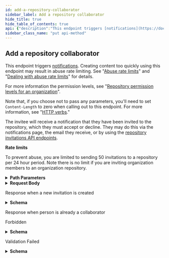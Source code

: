 ```yaml
---
id: add-a-repository-collaborator
sidebar_label: Add a repository collaborator
hide_title: true
hide_table_of_contents: true
api: {"description":"This endpoint triggers [notifications](https://docs.github.com/en/github/managing-subscriptions-and-notifications-on-github/about-notifications). Creating content too quickly using this endpoint may result in abuse rate limiting. See \"[Abuse rate limits](https://docs.github.com/rest/overview/resources-in-the-rest-api#abuse-rate-limits)\" and \"[Dealing with abuse rate limits](https://docs.github.com/rest/guides/best-practices-for-integrators#dealing-with-rate-limits)\" for details.\n\nFor more information the permission levels, see \"[Repository permission levels for an organization](https://help.github.com/en/github/setting-up-and-managing-organizations-and-teams/repository-permission-levels-for-an-organization#permission-levels-for-repositories-owned-by-an-organization)\".\n\nNote that, if you choose not to pass any parameters, you'll need to set `Content-Length` to zero when calling out to this endpoint. For more information, see \"[HTTP verbs](https://docs.github.com/rest/overview/resources-in-the-rest-api#http-verbs).\"\n\nThe invitee will receive a notification that they have been invited to the repository, which they must accept or decline. They may do this via the notifications page, the email they receive, or by using the [repository invitations API endpoints](https://docs.github.com/rest/reference/repos#invitations).\n\n**Rate limits**\n\nTo prevent abuse, you are limited to sending 50 invitations to a repository per 24 hour period. Note there is no limit if you are inviting organization members to an organization repository.","externalDocs":{"description":"API method documentation","url":"https://docs.github.com/rest/reference/repos#add-a-repository-collaborator"},"operationId":"repos/add-collaborator","parameters":[{"in":"path","name":"owner","required":true,"schema":{"type":"string"}},{"in":"path","name":"repo","required":true,"schema":{"type":"string"}},{"in":"path","name":"username","required":true,"schema":{"type":"string"}}],"requestBody":{"content":{"application/json":{"schema":{"properties":{"permission":{"default":"push","description":"The permission to grant the collaborator. **Only valid on organization-owned repositories.** Can be one of:  \n\\* `pull` - can pull, but not push to or administer this repository.  \n\\* `push` - can pull and push, but not administer this repository.  \n\\* `admin` - can pull, push and administer this repository.  \n\\* `maintain` - Recommended for project managers who need to manage the repository without access to sensitive or destructive actions.  \n\\* `triage` - Recommended for contributors who need to proactively manage issues and pull requests without write access.","enum":["pull","push","admin","maintain","triage"],"type":"string"},"permissions":{"example":"\"push\"","type":"string"}},"type":"object"}}}},"responses":{"201":{"content":{"application/json":{"examples":{"response-when-a-new-invitation-is-created":{"value":{"created_at":"2016-06-13T19:52:50.000Z","html_url":"https://github.com/octocat/Hello-World/invitations","id":1,"invitee":{"avatar_url":"https://github.com/images/error/octocat_happy.gif","events_url":"https://api.github.com/users/octocat/events{/privacy}","followers_url":"https://api.github.com/users/octocat/followers","following_url":"https://api.github.com/users/octocat/following{/other_user}","gists_url":"https://api.github.com/users/octocat/gists{/gist_id}","gravatar_id":"","html_url":"https://github.com/octocat","id":1,"login":"octocat","node_id":"MDQ6VXNlcjE=","organizations_url":"https://api.github.com/users/octocat/orgs","received_events_url":"https://api.github.com/users/octocat/received_events","repos_url":"https://api.github.com/users/octocat/repos","site_admin":false,"starred_url":"https://api.github.com/users/octocat/starred{/owner}{/repo}","subscriptions_url":"https://api.github.com/users/octocat/subscriptions","type":"User","url":"https://api.github.com/users/octocat"},"inviter":{"avatar_url":"https://github.com/images/error/octocat_happy.gif","events_url":"https://api.github.com/users/octocat/events{/privacy}","followers_url":"https://api.github.com/users/octocat/followers","following_url":"https://api.github.com/users/octocat/following{/other_user}","gists_url":"https://api.github.com/users/octocat/gists{/gist_id}","gravatar_id":"","html_url":"https://github.com/octocat","id":1,"login":"octocat","node_id":"MDQ6VXNlcjE=","organizations_url":"https://api.github.com/users/octocat/orgs","received_events_url":"https://api.github.com/users/octocat/received_events","repos_url":"https://api.github.com/users/octocat/repos","site_admin":false,"starred_url":"https://api.github.com/users/octocat/starred{/owner}{/repo}","subscriptions_url":"https://api.github.com/users/octocat/subscriptions","type":"User","url":"https://api.github.com/users/octocat"},"node_id":"MDEwOlJlcG9zaXRvcnkxMjk2MjY5","permissions":"write","repository":{"archive_url":"https://api.github.com/repos/octocat/Hello-World/{archive_format}{/ref}","assignees_url":"https://api.github.com/repos/octocat/Hello-World/assignees{/user}","blobs_url":"https://api.github.com/repos/octocat/Hello-World/git/blobs{/sha}","branches_url":"https://api.github.com/repos/octocat/Hello-World/branches{/branch}","collaborators_url":"https://api.github.com/repos/octocat/Hello-World/collaborators{/collaborator}","comments_url":"https://api.github.com/repos/octocat/Hello-World/comments{/number}","commits_url":"https://api.github.com/repos/octocat/Hello-World/commits{/sha}","compare_url":"https://api.github.com/repos/octocat/Hello-World/compare/{base}...{head}","contents_url":"https://api.github.com/repos/octocat/Hello-World/contents/{+path}","contributors_url":"https://api.github.com/repos/octocat/Hello-World/contributors","deployments_url":"https://api.github.com/repos/octocat/Hello-World/deployments","description":"This your first repo!","downloads_url":"https://api.github.com/repos/octocat/Hello-World/downloads","events_url":"https://api.github.com/repos/octocat/Hello-World/events","fork":false,"forks_url":"https://api.github.com/repos/octocat/Hello-World/forks","full_name":"octocat/Hello-World","git_commits_url":"https://api.github.com/repos/octocat/Hello-World/git/commits{/sha}","git_refs_url":"https://api.github.com/repos/octocat/Hello-World/git/refs{/sha}","git_tags_url":"https://api.github.com/repos/octocat/Hello-World/git/tags{/sha}","git_url":"git:github.com/octocat/Hello-World.git","hooks_url":"http://api.github.com/repos/octocat/Hello-World/hooks","html_url":"https://github.com/octocat/Hello-World","id":1296269,"issue_comment_url":"https://api.github.com/repos/octocat/Hello-World/issues/comments{/number}","issue_events_url":"https://api.github.com/repos/octocat/Hello-World/issues/events{/number}","issues_url":"https://api.github.com/repos/octocat/Hello-World/issues{/number}","keys_url":"https://api.github.com/repos/octocat/Hello-World/keys{/key_id}","labels_url":"https://api.github.com/repos/octocat/Hello-World/labels{/name}","languages_url":"https://api.github.com/repos/octocat/Hello-World/languages","merges_url":"https://api.github.com/repos/octocat/Hello-World/merges","milestones_url":"https://api.github.com/repos/octocat/Hello-World/milestones{/number}","name":"Hello-World","node_id":"MDEwOlJlcG9zaXRvcnkxMjk2MjY5","notifications_url":"https://api.github.com/repos/octocat/Hello-World/notifications{?since,all,participating}","owner":{"avatar_url":"https://github.com/images/error/octocat_happy.gif","events_url":"https://api.github.com/users/octocat/events{/privacy}","followers_url":"https://api.github.com/users/octocat/followers","following_url":"https://api.github.com/users/octocat/following{/other_user}","gists_url":"https://api.github.com/users/octocat/gists{/gist_id}","gravatar_id":"","html_url":"https://github.com/octocat","id":1,"login":"octocat","node_id":"MDQ6VXNlcjE=","organizations_url":"https://api.github.com/users/octocat/orgs","received_events_url":"https://api.github.com/users/octocat/received_events","repos_url":"https://api.github.com/users/octocat/repos","site_admin":false,"starred_url":"https://api.github.com/users/octocat/starred{/owner}{/repo}","subscriptions_url":"https://api.github.com/users/octocat/subscriptions","type":"User","url":"https://api.github.com/users/octocat"},"private":false,"pulls_url":"https://api.github.com/repos/octocat/Hello-World/pulls{/number}","releases_url":"https://api.github.com/repos/octocat/Hello-World/releases{/id}","ssh_url":"git@github.com:octocat/Hello-World.git","stargazers_url":"https://api.github.com/repos/octocat/Hello-World/stargazers","statuses_url":"https://api.github.com/repos/octocat/Hello-World/statuses/{sha}","subscribers_url":"https://api.github.com/repos/octocat/Hello-World/subscribers","subscription_url":"https://api.github.com/repos/octocat/Hello-World/subscription","tags_url":"https://api.github.com/repos/octocat/Hello-World/tags","teams_url":"https://api.github.com/repos/octocat/Hello-World/teams","trees_url":"https://api.github.com/repos/octocat/Hello-World/git/trees{/sha}","url":"https://api.github.com/repos/octocat/Hello-World"},"url":"https://api.github.com/user/repository_invitations/1296269"}}},"schema":{"description":"Repository invitations let you manage who you collaborate with.","properties":{"created_at":{"example":"2016-06-13T19:52:50.000Z","format":"date-time","type":"string"},"expired":{"description":"Whether or not the invitation has expired","type":"boolean"},"html_url":{"example":"https://github.com/octocat/Hello-World/invitations","type":"string"},"id":{"description":"Unique identifier of the repository invitation.","example":42,"type":"integer"},"invitee":{"allOf":[{"description":"Simple User","nullable":true,"properties":{"avatar_url":{"example":"https://github.com/images/error/octocat_happy.gif","format":"uri","type":"string"},"events_url":{"example":"https://api.github.com/users/octocat/events{/privacy}","type":"string"},"followers_url":{"example":"https://api.github.com/users/octocat/followers","format":"uri","type":"string"},"following_url":{"example":"https://api.github.com/users/octocat/following{/other_user}","type":"string"},"gists_url":{"example":"https://api.github.com/users/octocat/gists{/gist_id}","type":"string"},"gravatar_id":{"example":"41d064eb2195891e12d0413f63227ea7","nullable":true,"type":"string"},"html_url":{"example":"https://github.com/octocat","format":"uri","type":"string"},"id":{"example":1,"type":"integer"},"login":{"example":"octocat","type":"string"},"node_id":{"example":"MDQ6VXNlcjE=","type":"string"},"organizations_url":{"example":"https://api.github.com/users/octocat/orgs","format":"uri","type":"string"},"received_events_url":{"example":"https://api.github.com/users/octocat/received_events","format":"uri","type":"string"},"repos_url":{"example":"https://api.github.com/users/octocat/repos","format":"uri","type":"string"},"site_admin":{"type":"boolean"},"starred_at":{"example":"\"2020-07-09T00:17:55Z\"","type":"string"},"starred_url":{"example":"https://api.github.com/users/octocat/starred{/owner}{/repo}","type":"string"},"subscriptions_url":{"example":"https://api.github.com/users/octocat/subscriptions","format":"uri","type":"string"},"type":{"example":"User","type":"string"},"url":{"example":"https://api.github.com/users/octocat","format":"uri","type":"string"}},"required":["avatar_url","events_url","followers_url","following_url","gists_url","gravatar_id","html_url","id","node_id","login","organizations_url","received_events_url","repos_url","site_admin","starred_url","subscriptions_url","type","url"],"title":"Simple User","type":"object"}],"nullable":true},"inviter":{"allOf":[{"description":"Simple User","nullable":true,"properties":{"avatar_url":{"example":"https://github.com/images/error/octocat_happy.gif","format":"uri","type":"string"},"events_url":{"example":"https://api.github.com/users/octocat/events{/privacy}","type":"string"},"followers_url":{"example":"https://api.github.com/users/octocat/followers","format":"uri","type":"string"},"following_url":{"example":"https://api.github.com/users/octocat/following{/other_user}","type":"string"},"gists_url":{"example":"https://api.github.com/users/octocat/gists{/gist_id}","type":"string"},"gravatar_id":{"example":"41d064eb2195891e12d0413f63227ea7","nullable":true,"type":"string"},"html_url":{"example":"https://github.com/octocat","format":"uri","type":"string"},"id":{"example":1,"type":"integer"},"login":{"example":"octocat","type":"string"},"node_id":{"example":"MDQ6VXNlcjE=","type":"string"},"organizations_url":{"example":"https://api.github.com/users/octocat/orgs","format":"uri","type":"string"},"received_events_url":{"example":"https://api.github.com/users/octocat/received_events","format":"uri","type":"string"},"repos_url":{"example":"https://api.github.com/users/octocat/repos","format":"uri","type":"string"},"site_admin":{"type":"boolean"},"starred_at":{"example":"\"2020-07-09T00:17:55Z\"","type":"string"},"starred_url":{"example":"https://api.github.com/users/octocat/starred{/owner}{/repo}","type":"string"},"subscriptions_url":{"example":"https://api.github.com/users/octocat/subscriptions","format":"uri","type":"string"},"type":{"example":"User","type":"string"},"url":{"example":"https://api.github.com/users/octocat","format":"uri","type":"string"}},"required":["avatar_url","events_url","followers_url","following_url","gists_url","gravatar_id","html_url","id","node_id","login","organizations_url","received_events_url","repos_url","site_admin","starred_url","subscriptions_url","type","url"],"title":"Simple User","type":"object"}],"nullable":true},"node_id":{"type":"string"},"permissions":{"description":"The permission associated with the invitation.","enum":["read","write","admin"],"example":"read","type":"string"},"repository":{"description":"Minimal Repository","properties":{"archive_url":{"example":"http://api.github.com/repos/octocat/Hello-World/{archive_format}{/ref}","type":"string"},"archived":{"type":"boolean"},"assignees_url":{"example":"http://api.github.com/repos/octocat/Hello-World/assignees{/user}","type":"string"},"blobs_url":{"example":"http://api.github.com/repos/octocat/Hello-World/git/blobs{/sha}","type":"string"},"branches_url":{"example":"http://api.github.com/repos/octocat/Hello-World/branches{/branch}","type":"string"},"clone_url":{"type":"string"},"collaborators_url":{"example":"http://api.github.com/repos/octocat/Hello-World/collaborators{/collaborator}","type":"string"},"comments_url":{"example":"http://api.github.com/repos/octocat/Hello-World/comments{/number}","type":"string"},"commits_url":{"example":"http://api.github.com/repos/octocat/Hello-World/commits{/sha}","type":"string"},"compare_url":{"example":"http://api.github.com/repos/octocat/Hello-World/compare/{base}...{head}","type":"string"},"contents_url":{"example":"http://api.github.com/repos/octocat/Hello-World/contents/{+path}","type":"string"},"contributors_url":{"example":"http://api.github.com/repos/octocat/Hello-World/contributors","format":"uri","type":"string"},"created_at":{"example":"2011-01-26T19:01:12.000Z","format":"date-time","nullable":true,"type":"string"},"default_branch":{"type":"string"},"delete_branch_on_merge":{"type":"boolean"},"deployments_url":{"example":"http://api.github.com/repos/octocat/Hello-World/deployments","format":"uri","type":"string"},"description":{"example":"This your first repo!","nullable":true,"type":"string"},"disabled":{"type":"boolean"},"downloads_url":{"example":"http://api.github.com/repos/octocat/Hello-World/downloads","format":"uri","type":"string"},"events_url":{"example":"http://api.github.com/repos/octocat/Hello-World/events","format":"uri","type":"string"},"fork":{"type":"boolean"},"forks":{"example":0,"type":"integer"},"forks_count":{"type":"integer"},"forks_url":{"example":"http://api.github.com/repos/octocat/Hello-World/forks","format":"uri","type":"string"},"full_name":{"example":"octocat/Hello-World","type":"string"},"git_commits_url":{"example":"http://api.github.com/repos/octocat/Hello-World/git/commits{/sha}","type":"string"},"git_refs_url":{"example":"http://api.github.com/repos/octocat/Hello-World/git/refs{/sha}","type":"string"},"git_tags_url":{"example":"http://api.github.com/repos/octocat/Hello-World/git/tags{/sha}","type":"string"},"git_url":{"type":"string"},"has_downloads":{"type":"boolean"},"has_issues":{"type":"boolean"},"has_pages":{"type":"boolean"},"has_projects":{"type":"boolean"},"has_wiki":{"type":"boolean"},"homepage":{"nullable":true,"type":"string"},"hooks_url":{"example":"http://api.github.com/repos/octocat/Hello-World/hooks","format":"uri","type":"string"},"html_url":{"example":"https://github.com/octocat/Hello-World","format":"uri","type":"string"},"id":{"example":1296269,"type":"integer"},"is_template":{"type":"boolean"},"issue_comment_url":{"example":"http://api.github.com/repos/octocat/Hello-World/issues/comments{/number}","type":"string"},"issue_events_url":{"example":"http://api.github.com/repos/octocat/Hello-World/issues/events{/number}","type":"string"},"issues_url":{"example":"http://api.github.com/repos/octocat/Hello-World/issues{/number}","type":"string"},"keys_url":{"example":"http://api.github.com/repos/octocat/Hello-World/keys{/key_id}","type":"string"},"labels_url":{"example":"http://api.github.com/repos/octocat/Hello-World/labels{/name}","type":"string"},"language":{"nullable":true,"type":"string"},"languages_url":{"example":"http://api.github.com/repos/octocat/Hello-World/languages","format":"uri","type":"string"},"license":{"nullable":true,"properties":{"key":{"type":"string"},"name":{"type":"string"},"node_id":{"type":"string"},"spdx_id":{"type":"string"},"url":{"type":"string"}},"type":"object"},"merges_url":{"example":"http://api.github.com/repos/octocat/Hello-World/merges","format":"uri","type":"string"},"milestones_url":{"example":"http://api.github.com/repos/octocat/Hello-World/milestones{/number}","type":"string"},"mirror_url":{"nullable":true,"type":"string"},"name":{"example":"Hello-World","type":"string"},"network_count":{"type":"integer"},"node_id":{"example":"MDEwOlJlcG9zaXRvcnkxMjk2MjY5","type":"string"},"notifications_url":{"example":"http://api.github.com/repos/octocat/Hello-World/notifications{?since,all,participating}","type":"string"},"open_issues":{"example":0,"type":"integer"},"open_issues_count":{"type":"integer"},"owner":{"allOf":[{"description":"Simple User","nullable":true,"properties":{"avatar_url":{"example":"https://github.com/images/error/octocat_happy.gif","format":"uri","type":"string"},"events_url":{"example":"https://api.github.com/users/octocat/events{/privacy}","type":"string"},"followers_url":{"example":"https://api.github.com/users/octocat/followers","format":"uri","type":"string"},"following_url":{"example":"https://api.github.com/users/octocat/following{/other_user}","type":"string"},"gists_url":{"example":"https://api.github.com/users/octocat/gists{/gist_id}","type":"string"},"gravatar_id":{"example":"41d064eb2195891e12d0413f63227ea7","nullable":true,"type":"string"},"html_url":{"example":"https://github.com/octocat","format":"uri","type":"string"},"id":{"example":1,"type":"integer"},"login":{"example":"octocat","type":"string"},"node_id":{"example":"MDQ6VXNlcjE=","type":"string"},"organizations_url":{"example":"https://api.github.com/users/octocat/orgs","format":"uri","type":"string"},"received_events_url":{"example":"https://api.github.com/users/octocat/received_events","format":"uri","type":"string"},"repos_url":{"example":"https://api.github.com/users/octocat/repos","format":"uri","type":"string"},"site_admin":{"type":"boolean"},"starred_at":{"example":"\"2020-07-09T00:17:55Z\"","type":"string"},"starred_url":{"example":"https://api.github.com/users/octocat/starred{/owner}{/repo}","type":"string"},"subscriptions_url":{"example":"https://api.github.com/users/octocat/subscriptions","format":"uri","type":"string"},"type":{"example":"User","type":"string"},"url":{"example":"https://api.github.com/users/octocat","format":"uri","type":"string"}},"required":["avatar_url","events_url","followers_url","following_url","gists_url","gravatar_id","html_url","id","node_id","login","organizations_url","received_events_url","repos_url","site_admin","starred_url","subscriptions_url","type","url"],"title":"Simple User","type":"object"}],"nullable":true,"type":"object"},"permissions":{"properties":{"admin":{"type":"boolean"},"pull":{"type":"boolean"},"push":{"type":"boolean"}},"type":"object"},"private":{"type":"boolean"},"pulls_url":{"example":"http://api.github.com/repos/octocat/Hello-World/pulls{/number}","type":"string"},"pushed_at":{"example":"2011-01-26T19:06:43.000Z","format":"date-time","nullable":true,"type":"string"},"releases_url":{"example":"http://api.github.com/repos/octocat/Hello-World/releases{/id}","type":"string"},"size":{"type":"integer"},"ssh_url":{"type":"string"},"stargazers_count":{"type":"integer"},"stargazers_url":{"example":"http://api.github.com/repos/octocat/Hello-World/stargazers","format":"uri","type":"string"},"statuses_url":{"example":"http://api.github.com/repos/octocat/Hello-World/statuses/{sha}","type":"string"},"subscribers_count":{"type":"integer"},"subscribers_url":{"example":"http://api.github.com/repos/octocat/Hello-World/subscribers","format":"uri","type":"string"},"subscription_url":{"example":"http://api.github.com/repos/octocat/Hello-World/subscription","format":"uri","type":"string"},"svn_url":{"type":"string"},"tags_url":{"example":"http://api.github.com/repos/octocat/Hello-World/tags","format":"uri","type":"string"},"teams_url":{"example":"http://api.github.com/repos/octocat/Hello-World/teams","format":"uri","type":"string"},"temp_clone_token":{"type":"string"},"template_repository":{"allOf":[{"description":"A git repository","properties":{"allow_merge_commit":{"default":true,"description":"Whether to allow merge commits for pull requests.","example":true,"type":"boolean"},"allow_rebase_merge":{"default":true,"description":"Whether to allow rebase merges for pull requests.","example":true,"type":"boolean"},"allow_squash_merge":{"default":true,"description":"Whether to allow squash merges for pull requests.","example":true,"type":"boolean"},"archive_url":{"example":"http://api.github.com/repos/octocat/Hello-World/{archive_format}{/ref}","type":"string"},"archived":{"default":false,"description":"Whether the repository is archived.","type":"boolean"},"assignees_url":{"example":"http://api.github.com/repos/octocat/Hello-World/assignees{/user}","type":"string"},"blobs_url":{"example":"http://api.github.com/repos/octocat/Hello-World/git/blobs{/sha}","type":"string"},"branches_url":{"example":"http://api.github.com/repos/octocat/Hello-World/branches{/branch}","type":"string"},"clone_url":{"example":"https://github.com/octocat/Hello-World.git","type":"string"},"collaborators_url":{"example":"http://api.github.com/repos/octocat/Hello-World/collaborators{/collaborator}","type":"string"},"comments_url":{"example":"http://api.github.com/repos/octocat/Hello-World/comments{/number}","type":"string"},"commits_url":{"example":"http://api.github.com/repos/octocat/Hello-World/commits{/sha}","type":"string"},"compare_url":{"example":"http://api.github.com/repos/octocat/Hello-World/compare/{base}...{head}","type":"string"},"contents_url":{"example":"http://api.github.com/repos/octocat/Hello-World/contents/{+path}","type":"string"},"contributors_url":{"example":"http://api.github.com/repos/octocat/Hello-World/contributors","format":"uri","type":"string"},"created_at":{"example":"2011-01-26T19:01:12.000Z","format":"date-time","nullable":true,"type":"string"},"default_branch":{"description":"The default branch of the repository.","example":"master","type":"string"},"delete_branch_on_merge":{"default":false,"description":"Whether to delete head branches when pull requests are merged","example":false,"type":"boolean"},"deployments_url":{"example":"http://api.github.com/repos/octocat/Hello-World/deployments","format":"uri","type":"string"},"description":{"example":"This your first repo!","nullable":true,"type":"string"},"disabled":{"description":"Returns whether or not this repository disabled.","type":"boolean"},"downloads_url":{"example":"http://api.github.com/repos/octocat/Hello-World/downloads","format":"uri","type":"string"},"events_url":{"example":"http://api.github.com/repos/octocat/Hello-World/events","format":"uri","type":"string"},"fork":{"type":"boolean"},"forks":{"type":"integer"},"forks_count":{"example":9,"type":"integer"},"forks_url":{"example":"http://api.github.com/repos/octocat/Hello-World/forks","format":"uri","type":"string"},"full_name":{"example":"octocat/Hello-World","type":"string"},"git_commits_url":{"example":"http://api.github.com/repos/octocat/Hello-World/git/commits{/sha}","type":"string"},"git_refs_url":{"example":"http://api.github.com/repos/octocat/Hello-World/git/refs{/sha}","type":"string"},"git_tags_url":{"example":"http://api.github.com/repos/octocat/Hello-World/git/tags{/sha}","type":"string"},"git_url":{"example":"git:github.com/octocat/Hello-World.git","type":"string"},"has_downloads":{"default":true,"description":"Whether downloads are enabled.","example":true,"type":"boolean"},"has_issues":{"default":true,"description":"Whether issues are enabled.","example":true,"type":"boolean"},"has_pages":{"type":"boolean"},"has_projects":{"default":true,"description":"Whether projects are enabled.","example":true,"type":"boolean"},"has_wiki":{"default":true,"description":"Whether the wiki is enabled.","example":true,"type":"boolean"},"homepage":{"example":"https://github.com","format":"uri","nullable":true,"type":"string"},"hooks_url":{"example":"http://api.github.com/repos/octocat/Hello-World/hooks","format":"uri","type":"string"},"html_url":{"example":"https://github.com/octocat/Hello-World","format":"uri","type":"string"},"id":{"description":"Unique identifier of the repository","example":42,"type":"integer"},"is_template":{"default":false,"description":"Whether this repository acts as a template that can be used to generate new repositories.","example":true,"type":"boolean"},"issue_comment_url":{"example":"http://api.github.com/repos/octocat/Hello-World/issues/comments{/number}","type":"string"},"issue_events_url":{"example":"http://api.github.com/repos/octocat/Hello-World/issues/events{/number}","type":"string"},"issues_url":{"example":"http://api.github.com/repos/octocat/Hello-World/issues{/number}","type":"string"},"keys_url":{"example":"http://api.github.com/repos/octocat/Hello-World/keys{/key_id}","type":"string"},"labels_url":{"example":"http://api.github.com/repos/octocat/Hello-World/labels{/name}","type":"string"},"language":{"nullable":true,"type":"string"},"languages_url":{"example":"http://api.github.com/repos/octocat/Hello-World/languages","format":"uri","type":"string"},"license":{"allOf":[{"description":"License Simple","properties":{"html_url":{"format":"uri","type":"string"},"key":{"example":"mit","type":"string"},"name":{"example":"MIT License","type":"string"},"node_id":{"example":"MDc6TGljZW5zZW1pdA==","type":"string"},"spdx_id":{"example":"MIT","nullable":true,"type":"string"},"url":{"example":"https://api.github.com/licenses/mit","format":"uri","nullable":true,"type":"string"}},"required":["key","name","url","spdx_id","node_id"],"title":"License Simple","type":"object"}],"nullable":true},"master_branch":{"type":"string"},"merges_url":{"example":"http://api.github.com/repos/octocat/Hello-World/merges","format":"uri","type":"string"},"milestones_url":{"example":"http://api.github.com/repos/octocat/Hello-World/milestones{/number}","type":"string"},"mirror_url":{"example":"git:git.example.com/octocat/Hello-World","format":"uri","nullable":true,"type":"string"},"name":{"description":"The name of the repository.","example":"Team Environment","type":"string"},"network_count":{"type":"integer"},"node_id":{"example":"MDEwOlJlcG9zaXRvcnkxMjk2MjY5","type":"string"},"notifications_url":{"example":"http://api.github.com/repos/octocat/Hello-World/notifications{?since,all,participating}","type":"string"},"open_issues":{"type":"integer"},"open_issues_count":{"example":0,"type":"integer"},"owner":{"allOf":[{"description":"Simple User","nullable":true,"properties":{"avatar_url":{"example":"https://github.com/images/error/octocat_happy.gif","format":"uri","type":"string"},"events_url":{"example":"https://api.github.com/users/octocat/events{/privacy}","type":"string"},"followers_url":{"example":"https://api.github.com/users/octocat/followers","format":"uri","type":"string"},"following_url":{"example":"https://api.github.com/users/octocat/following{/other_user}","type":"string"},"gists_url":{"example":"https://api.github.com/users/octocat/gists{/gist_id}","type":"string"},"gravatar_id":{"example":"41d064eb2195891e12d0413f63227ea7","nullable":true,"type":"string"},"html_url":{"example":"https://github.com/octocat","format":"uri","type":"string"},"id":{"example":1,"type":"integer"},"login":{"example":"octocat","type":"string"},"node_id":{"example":"MDQ6VXNlcjE=","type":"string"},"organizations_url":{"example":"https://api.github.com/users/octocat/orgs","format":"uri","type":"string"},"received_events_url":{"example":"https://api.github.com/users/octocat/received_events","format":"uri","type":"string"},"repos_url":{"example":"https://api.github.com/users/octocat/repos","format":"uri","type":"string"},"site_admin":{"type":"boolean"},"starred_at":{"example":"\"2020-07-09T00:17:55Z\"","type":"string"},"starred_url":{"example":"https://api.github.com/users/octocat/starred{/owner}{/repo}","type":"string"},"subscriptions_url":{"example":"https://api.github.com/users/octocat/subscriptions","format":"uri","type":"string"},"type":{"example":"User","type":"string"},"url":{"example":"https://api.github.com/users/octocat","format":"uri","type":"string"}},"required":["avatar_url","events_url","followers_url","following_url","gists_url","gravatar_id","html_url","id","node_id","login","organizations_url","received_events_url","repos_url","site_admin","starred_url","subscriptions_url","type","url"],"title":"Simple User","type":"object"}],"nullable":true},"permissions":{"properties":{"admin":{"type":"boolean"},"maintain":{"type":"boolean"},"pull":{"type":"boolean"},"push":{"type":"boolean"},"triage":{"type":"boolean"}},"required":["admin","pull","push"],"type":"object"},"private":{"default":false,"description":"Whether the repository is private or public.","type":"boolean"},"pulls_url":{"example":"http://api.github.com/repos/octocat/Hello-World/pulls{/number}","type":"string"},"pushed_at":{"example":"2011-01-26T19:06:43.000Z","format":"date-time","nullable":true,"type":"string"},"releases_url":{"example":"http://api.github.com/repos/octocat/Hello-World/releases{/id}","type":"string"},"size":{"example":108,"type":"integer"},"ssh_url":{"example":"git@github.com:octocat/Hello-World.git","type":"string"},"stargazers_count":{"example":80,"type":"integer"},"stargazers_url":{"example":"http://api.github.com/repos/octocat/Hello-World/stargazers","format":"uri","type":"string"},"starred_at":{"example":"\"2020-07-09T00:17:42Z\"","type":"string"},"statuses_url":{"example":"http://api.github.com/repos/octocat/Hello-World/statuses/{sha}","type":"string"},"subscribers_count":{"type":"integer"},"subscribers_url":{"example":"http://api.github.com/repos/octocat/Hello-World/subscribers","format":"uri","type":"string"},"subscription_url":{"example":"http://api.github.com/repos/octocat/Hello-World/subscription","format":"uri","type":"string"},"svn_url":{"example":"https://svn.github.com/octocat/Hello-World","format":"uri","type":"string"},"tags_url":{"example":"http://api.github.com/repos/octocat/Hello-World/tags","format":"uri","type":"string"},"teams_url":{"example":"http://api.github.com/repos/octocat/Hello-World/teams","format":"uri","type":"string"},"temp_clone_token":{"type":"string"},"template_repository":{"nullable":true,"properties":{"allow_merge_commit":{"type":"boolean"},"allow_rebase_merge":{"type":"boolean"},"allow_squash_merge":{"type":"boolean"},"archive_url":{"type":"string"},"archived":{"type":"boolean"},"assignees_url":{"type":"string"},"blobs_url":{"type":"string"},"branches_url":{"type":"string"},"clone_url":{"type":"string"},"collaborators_url":{"type":"string"},"comments_url":{"type":"string"},"commits_url":{"type":"string"},"compare_url":{"type":"string"},"contents_url":{"type":"string"},"contributors_url":{"type":"string"},"created_at":{"type":"string"},"default_branch":{"type":"string"},"delete_branch_on_merge":{"type":"boolean"},"deployments_url":{"type":"string"},"description":{"type":"string"},"disabled":{"type":"boolean"},"downloads_url":{"type":"string"},"events_url":{"type":"string"},"fork":{"type":"boolean"},"forks_count":{"type":"integer"},"forks_url":{"type":"string"},"full_name":{"type":"string"},"git_commits_url":{"type":"string"},"git_refs_url":{"type":"string"},"git_tags_url":{"type":"string"},"git_url":{"type":"string"},"has_downloads":{"type":"boolean"},"has_issues":{"type":"boolean"},"has_pages":{"type":"boolean"},"has_projects":{"type":"boolean"},"has_wiki":{"type":"boolean"},"homepage":{"type":"string"},"hooks_url":{"type":"string"},"html_url":{"type":"string"},"id":{"type":"integer"},"is_template":{"type":"boolean"},"issue_comment_url":{"type":"string"},"issue_events_url":{"type":"string"},"issues_url":{"type":"string"},"keys_url":{"type":"string"},"labels_url":{"type":"string"},"language":{"type":"string"},"languages_url":{"type":"string"},"merges_url":{"type":"string"},"milestones_url":{"type":"string"},"mirror_url":{"type":"string"},"name":{"type":"string"},"network_count":{"type":"integer"},"node_id":{"type":"string"},"notifications_url":{"type":"string"},"open_issues_count":{"type":"integer"},"owner":{"properties":{"avatar_url":{"type":"string"},"events_url":{"type":"string"},"followers_url":{"type":"string"},"following_url":{"type":"string"},"gists_url":{"type":"string"},"gravatar_id":{"type":"string"},"html_url":{"type":"string"},"id":{"type":"integer"},"login":{"type":"string"},"node_id":{"type":"string"},"organizations_url":{"type":"string"},"received_events_url":{"type":"string"},"repos_url":{"type":"string"},"site_admin":{"type":"boolean"},"starred_url":{"type":"string"},"subscriptions_url":{"type":"string"},"type":{"type":"string"},"url":{"type":"string"}},"type":"object"},"permissions":{"properties":{"admin":{"type":"boolean"},"pull":{"type":"boolean"},"push":{"type":"boolean"}},"type":"object"},"private":{"type":"boolean"},"pulls_url":{"type":"string"},"pushed_at":{"type":"string"},"releases_url":{"type":"string"},"size":{"type":"integer"},"ssh_url":{"type":"string"},"stargazers_count":{"type":"integer"},"stargazers_url":{"type":"string"},"statuses_url":{"type":"string"},"subscribers_count":{"type":"integer"},"subscribers_url":{"type":"string"},"subscription_url":{"type":"string"},"svn_url":{"type":"string"},"tags_url":{"type":"string"},"teams_url":{"type":"string"},"temp_clone_token":{"type":"string"},"topics":{"items":{"type":"string"},"type":"array"},"trees_url":{"type":"string"},"updated_at":{"type":"string"},"url":{"type":"string"},"visibility":{"type":"string"},"watchers_count":{"type":"integer"}},"type":"object"},"topics":{"items":{"type":"string"},"type":"array"},"trees_url":{"example":"http://api.github.com/repos/octocat/Hello-World/git/trees{/sha}","type":"string"},"updated_at":{"example":"2011-01-26T19:14:43.000Z","format":"date-time","nullable":true,"type":"string"},"url":{"example":"https://api.github.com/repos/octocat/Hello-World","format":"uri","type":"string"},"visibility":{"default":"public","description":"The repository visibility: public, private, or internal.","type":"string"},"watchers":{"type":"integer"},"watchers_count":{"example":80,"type":"integer"}},"required":["archive_url","assignees_url","blobs_url","branches_url","collaborators_url","comments_url","commits_url","compare_url","contents_url","contributors_url","deployments_url","description","downloads_url","events_url","fork","forks_url","full_name","git_commits_url","git_refs_url","git_tags_url","hooks_url","html_url","id","node_id","issue_comment_url","issue_events_url","issues_url","keys_url","labels_url","languages_url","merges_url","milestones_url","name","notifications_url","owner","private","pulls_url","releases_url","stargazers_url","statuses_url","subscribers_url","subscription_url","tags_url","teams_url","trees_url","url","clone_url","default_branch","forks","forks_count","git_url","has_downloads","has_issues","has_projects","has_wiki","has_pages","homepage","language","archived","disabled","mirror_url","open_issues","open_issues_count","license","pushed_at","size","ssh_url","stargazers_count","svn_url","watchers","watchers_count","created_at","updated_at"],"title":"Repository","type":"object"}],"nullable":true,"type":"object"},"topics":{"items":{"type":"string"},"type":"array"},"trees_url":{"example":"http://api.github.com/repos/octocat/Hello-World/git/trees{/sha}","type":"string"},"updated_at":{"example":"2011-01-26T19:14:43.000Z","format":"date-time","nullable":true,"type":"string"},"url":{"example":"https://api.github.com/repos/octocat/Hello-World","format":"uri","type":"string"},"visibility":{"type":"string"},"watchers":{"example":0,"type":"integer"},"watchers_count":{"type":"integer"}},"required":["archive_url","assignees_url","blobs_url","branches_url","collaborators_url","comments_url","commits_url","compare_url","contents_url","contributors_url","deployments_url","description","downloads_url","events_url","fork","forks_url","full_name","git_commits_url","git_refs_url","git_tags_url","hooks_url","html_url","id","node_id","issue_comment_url","issue_events_url","issues_url","keys_url","labels_url","languages_url","merges_url","milestones_url","name","notifications_url","owner","private","pulls_url","releases_url","stargazers_url","statuses_url","subscribers_url","subscription_url","tags_url","teams_url","trees_url","url"],"title":"Minimal Repository","type":"object"},"url":{"description":"URL for the repository invitation","example":"https://api.github.com/user/repository-invitations/1","type":"string"}},"required":["id","node_id","permissions","inviter","invitee","repository","url","html_url","created_at"],"title":"Repository Invitation","type":"object"}}},"description":"Response when a new invitation is created"},"204":{"description":"Response when person is already a collaborator"},"403":{"content":{"application/json":{"schema":{"description":"Basic Error","properties":{"documentation_url":{"type":"string"},"message":{"type":"string"}},"title":"Basic Error","type":"object"}}},"description":"Forbidden"},"422":{"content":{"application/json":{"schema":{"description":"Validation Error","properties":{"documentation_url":{"type":"string"},"errors":{"items":{"properties":{"code":{"type":"string"},"field":{"type":"string"},"index":{"type":"integer"},"message":{"type":"string"},"resource":{"type":"string"},"value":{"oneOf":[{"nullable":true,"type":"string"},{"nullable":true,"type":"integer"},{"items":{"type":"string"},"nullable":true,"type":"array"}]}},"required":["code"],"type":"object"},"type":"array"},"message":{"type":"string"}},"required":["message","documentation_url"],"title":"Validation Error","type":"object"}}},"description":"Validation Failed"}},"tags":["repos"],"x-github":{"category":"repos","enabledForGitHubApps":true,"githubCloudOnly":false,"previews":[],"subcategory":"collaborators","triggersNotification":true},"method":"put","path":"/repos/{owner}/{repo}/collaborators/{username}","servers":[{"url":"https://api.github.com"}],"jsonRequestBodyExample":{"permission":"push","permissions":"\"push\""},"info":{"contact":{"name":"Support","url":"https://support.github.com/contact"},"description":"GitHub's v3 REST API.","license":{"name":"MIT","url":"https://spdx.org/licenses/MIT"},"termsOfService":"https://docs.github.com/articles/github-terms-of-service","title":"GitHub v3 REST API","version":"1.1.4","x-apisguru-categories":["collaboration","developer_tools"],"x-logo":{"url":"https://twitter.com/github/profile_image?size=original"},"x-origin":[{"format":"openapi","url":"https://raw.githubusercontent.com/github/rest-api-description/main/descriptions/api.github.com/api.github.com.json","version":"3.0"}],"x-providerName":"github.com"},"postman":{"name":"Add a repository collaborator","description":{"content":"This endpoint triggers [notifications](https://docs.github.com/en/github/managing-subscriptions-and-notifications-on-github/about-notifications). Creating content too quickly using this endpoint may result in abuse rate limiting. See \"[Abuse rate limits](https://docs.github.com/rest/overview/resources-in-the-rest-api#abuse-rate-limits)\" and \"[Dealing with abuse rate limits](https://docs.github.com/rest/guides/best-practices-for-integrators#dealing-with-rate-limits)\" for details.\n\nFor more information the permission levels, see \"[Repository permission levels for an organization](https://help.github.com/en/github/setting-up-and-managing-organizations-and-teams/repository-permission-levels-for-an-organization#permission-levels-for-repositories-owned-by-an-organization)\".\n\nNote that, if you choose not to pass any parameters, you'll need to set `Content-Length` to zero when calling out to this endpoint. For more information, see \"[HTTP verbs](https://docs.github.com/rest/overview/resources-in-the-rest-api#http-verbs).\"\n\nThe invitee will receive a notification that they have been invited to the repository, which they must accept or decline. They may do this via the notifications page, the email they receive, or by using the [repository invitations API endpoints](https://docs.github.com/rest/reference/repos#invitations).\n\n**Rate limits**\n\nTo prevent abuse, you are limited to sending 50 invitations to a repository per 24 hour period. Note there is no limit if you are inviting organization members to an organization repository.","type":"text/plain"},"url":{"path":["repos",":owner",":repo","collaborators",":username"],"host":["{{baseUrl}}"],"query":[],"variable":[{"disabled":false,"description":{"content":"(Required) ","type":"text/plain"},"type":"any","value":"","key":"owner"},{"disabled":false,"description":{"content":"(Required) ","type":"text/plain"},"type":"any","value":"","key":"repo"},{"disabled":false,"description":{"content":"(Required) ","type":"text/plain"},"type":"any","value":"","key":"username"}]},"header":[{"key":"Content-Type","value":"application/json"},{"key":"Accept","value":"application/json"}],"method":"PUT","body":{"mode":"raw","raw":"\"\"","options":{"raw":{"language":"json"}}}}}
sidebar_class_name: "put api-method"
---
```



## Add a repository collaborator



This endpoint triggers [notifications](https://docs.github.com/en/github/managing-subscriptions-and-notifications-on-github/about-notifications). Creating content too quickly using this endpoint may result in abuse rate limiting. See &quot;[Abuse rate limits](https://docs.github.com/rest/overview/resources-in-the-rest-api#abuse-rate-limits)&quot; and &quot;[Dealing with abuse rate limits](https://docs.github.com/rest/guides/best-practices-for-integrators#dealing-with-rate-limits)&quot; for details.

For more information the permission levels, see &quot;[Repository permission levels for an organization](https://help.github.com/en/github/setting-up-and-managing-organizations-and-teams/repository-permission-levels-for-an-organization#permission-levels-for-repositories-owned-by-an-organization)&quot;.

Note that, if you choose not to pass any parameters, you&#39;ll need to set `Content-Length` to zero when calling out to this endpoint. For more information, see &quot;[HTTP verbs](https://docs.github.com/rest/overview/resources-in-the-rest-api#http-verbs).&quot;

The invitee will receive a notification that they have been invited to the repository, which they must accept or decline. They may do this via the notifications page, the email they receive, or by using the [repository invitations API endpoints](https://docs.github.com/rest/reference/repos#invitations).

**Rate limits**

To prevent abuse, you are limited to sending 50 invitations to a repository per 24 hour period. Note there is no limit if you are inviting organization members to an organization repository.

<details style={{"marginBottom":"1rem"}}><summary style={{}}><strong>Path Parameters</strong></summary><div><ul><ParamsItem className={"paramsItem"} param={{"in":"path","name":"owner","required":true,"schema":{"type":"string"}}}></ParamsItem><ParamsItem className={"paramsItem"} param={{"in":"path","name":"repo","required":true,"schema":{"type":"string"}}}></ParamsItem><ParamsItem className={"paramsItem"} param={{"in":"path","name":"username","required":true,"schema":{"type":"string"}}}></ParamsItem></ul></div></details><details style={{}}><summary style={{"textAlign":"left"}}><strong>Request Body</strong></summary><div style={{"textAlign":"left","marginLeft":"1rem"}}></div><ul style={{"marginLeft":"1rem"}}><SchemaItem collapsible={false} name={"permission"} required={false} schemaDescription={"The permission to grant the collaborator. **Only valid on organization-owned repositories.** Can be one of:  \n\\* `pull` - can pull, but not push to or administer this repository.  \n\\* `push` - can pull and push, but not administer this repository.  \n\\* `admin` - can pull, push and administer this repository.  \n\\* `maintain` - Recommended for project managers who need to manage the repository without access to sensitive or destructive actions.  \n\\* `triage` - Recommended for contributors who need to proactively manage issues and pull requests without write access."} schemaName={"string"} qualifierMessage={"**Possible values:** [`pull`, `push`, `admin`, `maintain`, `triage`]"}></SchemaItem><SchemaItem collapsible={false} name={"permissions"} required={false} schemaDescription={undefined} schemaName={"string"} qualifierMessage={undefined}></SchemaItem></ul></details><div><ApiTabs><TabItem label={"201"} value={"201"}><div>

Response when a new invitation is created

</div><div><details style={{}}><summary style={{"textAlign":"left"}}><strong>Schema</strong></summary><div style={{"textAlign":"left","marginLeft":"1rem"}}></div><ul style={{"marginLeft":"1rem"}}><SchemaItem collapsible={false} name={"created_at"} required={true} schemaDescription={undefined} schemaName={"date-time"} qualifierMessage={undefined}></SchemaItem><SchemaItem collapsible={false} name={"expired"} required={false} schemaDescription={"Whether or not the invitation has expired"} schemaName={"boolean"} qualifierMessage={undefined}></SchemaItem><SchemaItem collapsible={false} name={"html_url"} required={true} schemaDescription={undefined} schemaName={"string"} qualifierMessage={undefined}></SchemaItem><SchemaItem collapsible={false} name={"id"} required={true} schemaDescription={"Unique identifier of the repository invitation."} schemaName={"integer"} qualifierMessage={undefined}></SchemaItem><SchemaItem collapsible={true} className={"schemaItem"}><details style={{}}><summary style={{}}><strong>invitee</strong><span style={{"opacity":"0.6"}}> object</span><strong style={{"fontSize":"var(--ifm-code-font-size)","color":"var(--openapi-required)"}}> required</strong></summary><div style={{"marginLeft":"1rem"}}><div><span className={"badge badge--info"} style={{"marginBottom":"1rem"}}>allOf</span><ul className={"allOf"}><SchemaItem collapsible={false} name={"avatar_url"} required={true} schemaDescription={undefined} schemaName={"uri"} qualifierMessage={undefined}></SchemaItem><SchemaItem collapsible={false} name={"events_url"} required={true} schemaDescription={undefined} schemaName={"string"} qualifierMessage={undefined}></SchemaItem><SchemaItem collapsible={false} name={"followers_url"} required={true} schemaDescription={undefined} schemaName={"uri"} qualifierMessage={undefined}></SchemaItem><SchemaItem collapsible={false} name={"following_url"} required={true} schemaDescription={undefined} schemaName={"string"} qualifierMessage={undefined}></SchemaItem><SchemaItem collapsible={false} name={"gists_url"} required={true} schemaDescription={undefined} schemaName={"string"} qualifierMessage={undefined}></SchemaItem><SchemaItem collapsible={false} name={"gravatar_id"} required={true} schemaDescription={undefined} schemaName={"string"} qualifierMessage={undefined}></SchemaItem><SchemaItem collapsible={false} name={"html_url"} required={true} schemaDescription={undefined} schemaName={"uri"} qualifierMessage={undefined}></SchemaItem><SchemaItem collapsible={false} name={"id"} required={true} schemaDescription={undefined} schemaName={"integer"} qualifierMessage={undefined}></SchemaItem><SchemaItem collapsible={false} name={"login"} required={true} schemaDescription={undefined} schemaName={"string"} qualifierMessage={undefined}></SchemaItem><SchemaItem collapsible={false} name={"node_id"} required={true} schemaDescription={undefined} schemaName={"string"} qualifierMessage={undefined}></SchemaItem><SchemaItem collapsible={false} name={"organizations_url"} required={true} schemaDescription={undefined} schemaName={"uri"} qualifierMessage={undefined}></SchemaItem><SchemaItem collapsible={false} name={"received_events_url"} required={true} schemaDescription={undefined} schemaName={"uri"} qualifierMessage={undefined}></SchemaItem><SchemaItem collapsible={false} name={"repos_url"} required={true} schemaDescription={undefined} schemaName={"uri"} qualifierMessage={undefined}></SchemaItem><SchemaItem collapsible={false} name={"site_admin"} required={true} schemaDescription={undefined} schemaName={"boolean"} qualifierMessage={undefined}></SchemaItem><SchemaItem collapsible={false} name={"starred_at"} required={false} schemaDescription={undefined} schemaName={"string"} qualifierMessage={undefined}></SchemaItem><SchemaItem collapsible={false} name={"starred_url"} required={true} schemaDescription={undefined} schemaName={"string"} qualifierMessage={undefined}></SchemaItem><SchemaItem collapsible={false} name={"subscriptions_url"} required={true} schemaDescription={undefined} schemaName={"uri"} qualifierMessage={undefined}></SchemaItem><SchemaItem collapsible={false} name={"type"} required={true} schemaDescription={undefined} schemaName={"string"} qualifierMessage={undefined}></SchemaItem><SchemaItem collapsible={false} name={"url"} required={true} schemaDescription={undefined} schemaName={"uri"} qualifierMessage={undefined}></SchemaItem></ul></div></div></details></SchemaItem><SchemaItem collapsible={true} className={"schemaItem"}><details style={{}}><summary style={{}}><strong>inviter</strong><span style={{"opacity":"0.6"}}> object</span><strong style={{"fontSize":"var(--ifm-code-font-size)","color":"var(--openapi-required)"}}> required</strong></summary><div style={{"marginLeft":"1rem"}}><div><span className={"badge badge--info"} style={{"marginBottom":"1rem"}}>allOf</span><ul className={"allOf"}><SchemaItem collapsible={false} name={"avatar_url"} required={true} schemaDescription={undefined} schemaName={"uri"} qualifierMessage={undefined}></SchemaItem><SchemaItem collapsible={false} name={"events_url"} required={true} schemaDescription={undefined} schemaName={"string"} qualifierMessage={undefined}></SchemaItem><SchemaItem collapsible={false} name={"followers_url"} required={true} schemaDescription={undefined} schemaName={"uri"} qualifierMessage={undefined}></SchemaItem><SchemaItem collapsible={false} name={"following_url"} required={true} schemaDescription={undefined} schemaName={"string"} qualifierMessage={undefined}></SchemaItem><SchemaItem collapsible={false} name={"gists_url"} required={true} schemaDescription={undefined} schemaName={"string"} qualifierMessage={undefined}></SchemaItem><SchemaItem collapsible={false} name={"gravatar_id"} required={true} schemaDescription={undefined} schemaName={"string"} qualifierMessage={undefined}></SchemaItem><SchemaItem collapsible={false} name={"html_url"} required={true} schemaDescription={undefined} schemaName={"uri"} qualifierMessage={undefined}></SchemaItem><SchemaItem collapsible={false} name={"id"} required={true} schemaDescription={undefined} schemaName={"integer"} qualifierMessage={undefined}></SchemaItem><SchemaItem collapsible={false} name={"login"} required={true} schemaDescription={undefined} schemaName={"string"} qualifierMessage={undefined}></SchemaItem><SchemaItem collapsible={false} name={"node_id"} required={true} schemaDescription={undefined} schemaName={"string"} qualifierMessage={undefined}></SchemaItem><SchemaItem collapsible={false} name={"organizations_url"} required={true} schemaDescription={undefined} schemaName={"uri"} qualifierMessage={undefined}></SchemaItem><SchemaItem collapsible={false} name={"received_events_url"} required={true} schemaDescription={undefined} schemaName={"uri"} qualifierMessage={undefined}></SchemaItem><SchemaItem collapsible={false} name={"repos_url"} required={true} schemaDescription={undefined} schemaName={"uri"} qualifierMessage={undefined}></SchemaItem><SchemaItem collapsible={false} name={"site_admin"} required={true} schemaDescription={undefined} schemaName={"boolean"} qualifierMessage={undefined}></SchemaItem><SchemaItem collapsible={false} name={"starred_at"} required={false} schemaDescription={undefined} schemaName={"string"} qualifierMessage={undefined}></SchemaItem><SchemaItem collapsible={false} name={"starred_url"} required={true} schemaDescription={undefined} schemaName={"string"} qualifierMessage={undefined}></SchemaItem><SchemaItem collapsible={false} name={"subscriptions_url"} required={true} schemaDescription={undefined} schemaName={"uri"} qualifierMessage={undefined}></SchemaItem><SchemaItem collapsible={false} name={"type"} required={true} schemaDescription={undefined} schemaName={"string"} qualifierMessage={undefined}></SchemaItem><SchemaItem collapsible={false} name={"url"} required={true} schemaDescription={undefined} schemaName={"uri"} qualifierMessage={undefined}></SchemaItem></ul></div></div></details></SchemaItem><SchemaItem collapsible={false} name={"node_id"} required={true} schemaDescription={undefined} schemaName={"string"} qualifierMessage={undefined}></SchemaItem><SchemaItem collapsible={false} name={"permissions"} required={true} schemaDescription={"The permission associated with the invitation."} schemaName={"string"} qualifierMessage={"**Possible values:** [`read`, `write`, `admin`]"}></SchemaItem><SchemaItem collapsible={true} className={"schemaItem"}><details style={{}}><summary style={{}}><strong>repository</strong><span style={{"opacity":"0.6"}}> object</span><strong style={{"fontSize":"var(--ifm-code-font-size)","color":"var(--openapi-required)"}}> required</strong></summary><div style={{"marginLeft":"1rem"}}><div style={{"marginTop":".5rem","marginBottom":".5rem"}}>

Minimal Repository

</div><ul><SchemaItem collapsible={false} name={"archive_url"} required={true} schemaDescription={undefined} schemaName={"string"} qualifierMessage={undefined}></SchemaItem><SchemaItem collapsible={false} name={"archived"} required={false} schemaDescription={undefined} schemaName={"boolean"} qualifierMessage={undefined}></SchemaItem><SchemaItem collapsible={false} name={"assignees_url"} required={true} schemaDescription={undefined} schemaName={"string"} qualifierMessage={undefined}></SchemaItem><SchemaItem collapsible={false} name={"blobs_url"} required={true} schemaDescription={undefined} schemaName={"string"} qualifierMessage={undefined}></SchemaItem><SchemaItem collapsible={false} name={"branches_url"} required={true} schemaDescription={undefined} schemaName={"string"} qualifierMessage={undefined}></SchemaItem><SchemaItem collapsible={false} name={"clone_url"} required={false} schemaDescription={undefined} schemaName={"string"} qualifierMessage={undefined}></SchemaItem><SchemaItem collapsible={false} name={"collaborators_url"} required={true} schemaDescription={undefined} schemaName={"string"} qualifierMessage={undefined}></SchemaItem><SchemaItem collapsible={false} name={"comments_url"} required={true} schemaDescription={undefined} schemaName={"string"} qualifierMessage={undefined}></SchemaItem><SchemaItem collapsible={false} name={"commits_url"} required={true} schemaDescription={undefined} schemaName={"string"} qualifierMessage={undefined}></SchemaItem><SchemaItem collapsible={false} name={"compare_url"} required={true} schemaDescription={undefined} schemaName={"string"} qualifierMessage={undefined}></SchemaItem><SchemaItem collapsible={false} name={"contents_url"} required={true} schemaDescription={undefined} schemaName={"string"} qualifierMessage={undefined}></SchemaItem><SchemaItem collapsible={false} name={"contributors_url"} required={true} schemaDescription={undefined} schemaName={"uri"} qualifierMessage={undefined}></SchemaItem><SchemaItem collapsible={false} name={"created_at"} required={false} schemaDescription={undefined} schemaName={"date-time"} qualifierMessage={undefined}></SchemaItem><SchemaItem collapsible={false} name={"default_branch"} required={false} schemaDescription={undefined} schemaName={"string"} qualifierMessage={undefined}></SchemaItem><SchemaItem collapsible={false} name={"delete_branch_on_merge"} required={false} schemaDescription={undefined} schemaName={"boolean"} qualifierMessage={undefined}></SchemaItem><SchemaItem collapsible={false} name={"deployments_url"} required={true} schemaDescription={undefined} schemaName={"uri"} qualifierMessage={undefined}></SchemaItem><SchemaItem collapsible={false} name={"description"} required={true} schemaDescription={undefined} schemaName={"string"} qualifierMessage={undefined}></SchemaItem><SchemaItem collapsible={false} name={"disabled"} required={false} schemaDescription={undefined} schemaName={"boolean"} qualifierMessage={undefined}></SchemaItem><SchemaItem collapsible={false} name={"downloads_url"} required={true} schemaDescription={undefined} schemaName={"uri"} qualifierMessage={undefined}></SchemaItem><SchemaItem collapsible={false} name={"events_url"} required={true} schemaDescription={undefined} schemaName={"uri"} qualifierMessage={undefined}></SchemaItem><SchemaItem collapsible={false} name={"fork"} required={true} schemaDescription={undefined} schemaName={"boolean"} qualifierMessage={undefined}></SchemaItem><SchemaItem collapsible={false} name={"forks"} required={false} schemaDescription={undefined} schemaName={"integer"} qualifierMessage={undefined}></SchemaItem><SchemaItem collapsible={false} name={"forks_count"} required={false} schemaDescription={undefined} schemaName={"integer"} qualifierMessage={undefined}></SchemaItem><SchemaItem collapsible={false} name={"forks_url"} required={true} schemaDescription={undefined} schemaName={"uri"} qualifierMessage={undefined}></SchemaItem><SchemaItem collapsible={false} name={"full_name"} required={true} schemaDescription={undefined} schemaName={"string"} qualifierMessage={undefined}></SchemaItem><SchemaItem collapsible={false} name={"git_commits_url"} required={true} schemaDescription={undefined} schemaName={"string"} qualifierMessage={undefined}></SchemaItem><SchemaItem collapsible={false} name={"git_refs_url"} required={true} schemaDescription={undefined} schemaName={"string"} qualifierMessage={undefined}></SchemaItem><SchemaItem collapsible={false} name={"git_tags_url"} required={true} schemaDescription={undefined} schemaName={"string"} qualifierMessage={undefined}></SchemaItem><SchemaItem collapsible={false} name={"git_url"} required={false} schemaDescription={undefined} schemaName={"string"} qualifierMessage={undefined}></SchemaItem><SchemaItem collapsible={false} name={"has_downloads"} required={false} schemaDescription={undefined} schemaName={"boolean"} qualifierMessage={undefined}></SchemaItem><SchemaItem collapsible={false} name={"has_issues"} required={false} schemaDescription={undefined} schemaName={"boolean"} qualifierMessage={undefined}></SchemaItem><SchemaItem collapsible={false} name={"has_pages"} required={false} schemaDescription={undefined} schemaName={"boolean"} qualifierMessage={undefined}></SchemaItem><SchemaItem collapsible={false} name={"has_projects"} required={false} schemaDescription={undefined} schemaName={"boolean"} qualifierMessage={undefined}></SchemaItem><SchemaItem collapsible={false} name={"has_wiki"} required={false} schemaDescription={undefined} schemaName={"boolean"} qualifierMessage={undefined}></SchemaItem><SchemaItem collapsible={false} name={"homepage"} required={false} schemaDescription={undefined} schemaName={"string"} qualifierMessage={undefined}></SchemaItem><SchemaItem collapsible={false} name={"hooks_url"} required={true} schemaDescription={undefined} schemaName={"uri"} qualifierMessage={undefined}></SchemaItem><SchemaItem collapsible={false} name={"html_url"} required={true} schemaDescription={undefined} schemaName={"uri"} qualifierMessage={undefined}></SchemaItem><SchemaItem collapsible={false} name={"id"} required={true} schemaDescription={undefined} schemaName={"integer"} qualifierMessage={undefined}></SchemaItem><SchemaItem collapsible={false} name={"is_template"} required={false} schemaDescription={undefined} schemaName={"boolean"} qualifierMessage={undefined}></SchemaItem><SchemaItem collapsible={false} name={"issue_comment_url"} required={true} schemaDescription={undefined} schemaName={"string"} qualifierMessage={undefined}></SchemaItem><SchemaItem collapsible={false} name={"issue_events_url"} required={true} schemaDescription={undefined} schemaName={"string"} qualifierMessage={undefined}></SchemaItem><SchemaItem collapsible={false} name={"issues_url"} required={true} schemaDescription={undefined} schemaName={"string"} qualifierMessage={undefined}></SchemaItem><SchemaItem collapsible={false} name={"keys_url"} required={true} schemaDescription={undefined} schemaName={"string"} qualifierMessage={undefined}></SchemaItem><SchemaItem collapsible={false} name={"labels_url"} required={true} schemaDescription={undefined} schemaName={"string"} qualifierMessage={undefined}></SchemaItem><SchemaItem collapsible={false} name={"language"} required={false} schemaDescription={undefined} schemaName={"string"} qualifierMessage={undefined}></SchemaItem><SchemaItem collapsible={false} name={"languages_url"} required={true} schemaDescription={undefined} schemaName={"uri"} qualifierMessage={undefined}></SchemaItem><SchemaItem collapsible={true} className={"schemaItem"}><details style={{}}><summary style={{}}><strong>license</strong><span style={{"opacity":"0.6"}}> object</span></summary><div style={{"marginLeft":"1rem"}}><ul><SchemaItem collapsible={false} name={"key"} required={false} schemaDescription={undefined} schemaName={"string"} qualifierMessage={undefined}></SchemaItem><SchemaItem collapsible={false} name={"name"} required={false} schemaDescription={undefined} schemaName={"string"} qualifierMessage={undefined}></SchemaItem><SchemaItem collapsible={false} name={"node_id"} required={false} schemaDescription={undefined} schemaName={"string"} qualifierMessage={undefined}></SchemaItem><SchemaItem collapsible={false} name={"spdx_id"} required={false} schemaDescription={undefined} schemaName={"string"} qualifierMessage={undefined}></SchemaItem><SchemaItem collapsible={false} name={"url"} required={false} schemaDescription={undefined} schemaName={"string"} qualifierMessage={undefined}></SchemaItem></ul></div></details></SchemaItem><SchemaItem collapsible={false} name={"merges_url"} required={true} schemaDescription={undefined} schemaName={"uri"} qualifierMessage={undefined}></SchemaItem><SchemaItem collapsible={false} name={"milestones_url"} required={true} schemaDescription={undefined} schemaName={"string"} qualifierMessage={undefined}></SchemaItem><SchemaItem collapsible={false} name={"mirror_url"} required={false} schemaDescription={undefined} schemaName={"string"} qualifierMessage={undefined}></SchemaItem><SchemaItem collapsible={false} name={"name"} required={true} schemaDescription={undefined} schemaName={"string"} qualifierMessage={undefined}></SchemaItem><SchemaItem collapsible={false} name={"network_count"} required={false} schemaDescription={undefined} schemaName={"integer"} qualifierMessage={undefined}></SchemaItem><SchemaItem collapsible={false} name={"node_id"} required={true} schemaDescription={undefined} schemaName={"string"} qualifierMessage={undefined}></SchemaItem><SchemaItem collapsible={false} name={"notifications_url"} required={true} schemaDescription={undefined} schemaName={"string"} qualifierMessage={undefined}></SchemaItem><SchemaItem collapsible={false} name={"open_issues"} required={false} schemaDescription={undefined} schemaName={"integer"} qualifierMessage={undefined}></SchemaItem><SchemaItem collapsible={false} name={"open_issues_count"} required={false} schemaDescription={undefined} schemaName={"integer"} qualifierMessage={undefined}></SchemaItem><SchemaItem collapsible={true} className={"schemaItem"}><details style={{}}><summary style={{}}><strong>owner</strong><span style={{"opacity":"0.6"}}> object</span><strong style={{"fontSize":"var(--ifm-code-font-size)","color":"var(--openapi-required)"}}> required</strong></summary><div style={{"marginLeft":"1rem"}}><div><span className={"badge badge--info"} style={{"marginBottom":"1rem"}}>allOf</span><ul className={"allOf"}><SchemaItem collapsible={false} name={"avatar_url"} required={true} schemaDescription={undefined} schemaName={"uri"} qualifierMessage={undefined}></SchemaItem><SchemaItem collapsible={false} name={"events_url"} required={true} schemaDescription={undefined} schemaName={"string"} qualifierMessage={undefined}></SchemaItem><SchemaItem collapsible={false} name={"followers_url"} required={true} schemaDescription={undefined} schemaName={"uri"} qualifierMessage={undefined}></SchemaItem><SchemaItem collapsible={false} name={"following_url"} required={true} schemaDescription={undefined} schemaName={"string"} qualifierMessage={undefined}></SchemaItem><SchemaItem collapsible={false} name={"gists_url"} required={true} schemaDescription={undefined} schemaName={"string"} qualifierMessage={undefined}></SchemaItem><SchemaItem collapsible={false} name={"gravatar_id"} required={true} schemaDescription={undefined} schemaName={"string"} qualifierMessage={undefined}></SchemaItem><SchemaItem collapsible={false} name={"html_url"} required={true} schemaDescription={undefined} schemaName={"uri"} qualifierMessage={undefined}></SchemaItem><SchemaItem collapsible={false} name={"id"} required={true} schemaDescription={undefined} schemaName={"integer"} qualifierMessage={undefined}></SchemaItem><SchemaItem collapsible={false} name={"login"} required={true} schemaDescription={undefined} schemaName={"string"} qualifierMessage={undefined}></SchemaItem><SchemaItem collapsible={false} name={"node_id"} required={true} schemaDescription={undefined} schemaName={"string"} qualifierMessage={undefined}></SchemaItem><SchemaItem collapsible={false} name={"organizations_url"} required={true} schemaDescription={undefined} schemaName={"uri"} qualifierMessage={undefined}></SchemaItem><SchemaItem collapsible={false} name={"received_events_url"} required={true} schemaDescription={undefined} schemaName={"uri"} qualifierMessage={undefined}></SchemaItem><SchemaItem collapsible={false} name={"repos_url"} required={true} schemaDescription={undefined} schemaName={"uri"} qualifierMessage={undefined}></SchemaItem><SchemaItem collapsible={false} name={"site_admin"} required={true} schemaDescription={undefined} schemaName={"boolean"} qualifierMessage={undefined}></SchemaItem><SchemaItem collapsible={false} name={"starred_at"} required={false} schemaDescription={undefined} schemaName={"string"} qualifierMessage={undefined}></SchemaItem><SchemaItem collapsible={false} name={"starred_url"} required={true} schemaDescription={undefined} schemaName={"string"} qualifierMessage={undefined}></SchemaItem><SchemaItem collapsible={false} name={"subscriptions_url"} required={true} schemaDescription={undefined} schemaName={"uri"} qualifierMessage={undefined}></SchemaItem><SchemaItem collapsible={false} name={"type"} required={true} schemaDescription={undefined} schemaName={"string"} qualifierMessage={undefined}></SchemaItem><SchemaItem collapsible={false} name={"url"} required={true} schemaDescription={undefined} schemaName={"uri"} qualifierMessage={undefined}></SchemaItem></ul></div></div></details></SchemaItem><SchemaItem collapsible={true} className={"schemaItem"}><details style={{}}><summary style={{}}><strong>permissions</strong><span style={{"opacity":"0.6"}}> object</span></summary><div style={{"marginLeft":"1rem"}}><ul><SchemaItem collapsible={false} name={"admin"} required={false} schemaDescription={undefined} schemaName={"boolean"} qualifierMessage={undefined}></SchemaItem><SchemaItem collapsible={false} name={"pull"} required={false} schemaDescription={undefined} schemaName={"boolean"} qualifierMessage={undefined}></SchemaItem><SchemaItem collapsible={false} name={"push"} required={false} schemaDescription={undefined} schemaName={"boolean"} qualifierMessage={undefined}></SchemaItem></ul></div></details></SchemaItem><SchemaItem collapsible={false} name={"private"} required={true} schemaDescription={undefined} schemaName={"boolean"} qualifierMessage={undefined}></SchemaItem><SchemaItem collapsible={false} name={"pulls_url"} required={true} schemaDescription={undefined} schemaName={"string"} qualifierMessage={undefined}></SchemaItem><SchemaItem collapsible={false} name={"pushed_at"} required={false} schemaDescription={undefined} schemaName={"date-time"} qualifierMessage={undefined}></SchemaItem><SchemaItem collapsible={false} name={"releases_url"} required={true} schemaDescription={undefined} schemaName={"string"} qualifierMessage={undefined}></SchemaItem><SchemaItem collapsible={false} name={"size"} required={false} schemaDescription={undefined} schemaName={"integer"} qualifierMessage={undefined}></SchemaItem><SchemaItem collapsible={false} name={"ssh_url"} required={false} schemaDescription={undefined} schemaName={"string"} qualifierMessage={undefined}></SchemaItem><SchemaItem collapsible={false} name={"stargazers_count"} required={false} schemaDescription={undefined} schemaName={"integer"} qualifierMessage={undefined}></SchemaItem><SchemaItem collapsible={false} name={"stargazers_url"} required={true} schemaDescription={undefined} schemaName={"uri"} qualifierMessage={undefined}></SchemaItem><SchemaItem collapsible={false} name={"statuses_url"} required={true} schemaDescription={undefined} schemaName={"string"} qualifierMessage={undefined}></SchemaItem><SchemaItem collapsible={false} name={"subscribers_count"} required={false} schemaDescription={undefined} schemaName={"integer"} qualifierMessage={undefined}></SchemaItem><SchemaItem collapsible={false} name={"subscribers_url"} required={true} schemaDescription={undefined} schemaName={"uri"} qualifierMessage={undefined}></SchemaItem><SchemaItem collapsible={false} name={"subscription_url"} required={true} schemaDescription={undefined} schemaName={"uri"} qualifierMessage={undefined}></SchemaItem><SchemaItem collapsible={false} name={"svn_url"} required={false} schemaDescription={undefined} schemaName={"string"} qualifierMessage={undefined}></SchemaItem><SchemaItem collapsible={false} name={"tags_url"} required={true} schemaDescription={undefined} schemaName={"uri"} qualifierMessage={undefined}></SchemaItem><SchemaItem collapsible={false} name={"teams_url"} required={true} schemaDescription={undefined} schemaName={"uri"} qualifierMessage={undefined}></SchemaItem><SchemaItem collapsible={false} name={"temp_clone_token"} required={false} schemaDescription={undefined} schemaName={"string"} qualifierMessage={undefined}></SchemaItem><SchemaItem collapsible={true} className={"schemaItem"}><details style={{}}><summary style={{}}><strong>template_repository</strong><span style={{"opacity":"0.6"}}> object</span></summary><div style={{"marginLeft":"1rem"}}><div><span className={"badge badge--info"} style={{"marginBottom":"1rem"}}>allOf</span><ul className={"allOf"}><SchemaItem collapsible={false} name={"allow_merge_commit"} required={false} schemaDescription={"Whether to allow merge commits for pull requests."} schemaName={"boolean"} qualifierMessage={undefined}></SchemaItem><SchemaItem collapsible={false} name={"allow_rebase_merge"} required={false} schemaDescription={"Whether to allow rebase merges for pull requests."} schemaName={"boolean"} qualifierMessage={undefined}></SchemaItem><SchemaItem collapsible={false} name={"allow_squash_merge"} required={false} schemaDescription={"Whether to allow squash merges for pull requests."} schemaName={"boolean"} qualifierMessage={undefined}></SchemaItem><SchemaItem collapsible={false} name={"archive_url"} required={true} schemaDescription={undefined} schemaName={"string"} qualifierMessage={undefined}></SchemaItem><SchemaItem collapsible={false} name={"archived"} required={true} schemaDescription={"Whether the repository is archived."} schemaName={"boolean"} qualifierMessage={undefined}></SchemaItem><SchemaItem collapsible={false} name={"assignees_url"} required={true} schemaDescription={undefined} schemaName={"string"} qualifierMessage={undefined}></SchemaItem><SchemaItem collapsible={false} name={"blobs_url"} required={true} schemaDescription={undefined} schemaName={"string"} qualifierMessage={undefined}></SchemaItem><SchemaItem collapsible={false} name={"branches_url"} required={true} schemaDescription={undefined} schemaName={"string"} qualifierMessage={undefined}></SchemaItem><SchemaItem collapsible={false} name={"clone_url"} required={true} schemaDescription={undefined} schemaName={"string"} qualifierMessage={undefined}></SchemaItem><SchemaItem collapsible={false} name={"collaborators_url"} required={true} schemaDescription={undefined} schemaName={"string"} qualifierMessage={undefined}></SchemaItem><SchemaItem collapsible={false} name={"comments_url"} required={true} schemaDescription={undefined} schemaName={"string"} qualifierMessage={undefined}></SchemaItem><SchemaItem collapsible={false} name={"commits_url"} required={true} schemaDescription={undefined} schemaName={"string"} qualifierMessage={undefined}></SchemaItem><SchemaItem collapsible={false} name={"compare_url"} required={true} schemaDescription={undefined} schemaName={"string"} qualifierMessage={undefined}></SchemaItem><SchemaItem collapsible={false} name={"contents_url"} required={true} schemaDescription={undefined} schemaName={"string"} qualifierMessage={undefined}></SchemaItem><SchemaItem collapsible={false} name={"contributors_url"} required={true} schemaDescription={undefined} schemaName={"uri"} qualifierMessage={undefined}></SchemaItem><SchemaItem collapsible={false} name={"created_at"} required={true} schemaDescription={undefined} schemaName={"date-time"} qualifierMessage={undefined}></SchemaItem><SchemaItem collapsible={false} name={"default_branch"} required={true} schemaDescription={"The default branch of the repository."} schemaName={"string"} qualifierMessage={undefined}></SchemaItem><SchemaItem collapsible={false} name={"delete_branch_on_merge"} required={false} schemaDescription={"Whether to delete head branches when pull requests are merged"} schemaName={"boolean"} qualifierMessage={undefined}></SchemaItem><SchemaItem collapsible={false} name={"deployments_url"} required={true} schemaDescription={undefined} schemaName={"uri"} qualifierMessage={undefined}></SchemaItem><SchemaItem collapsible={false} name={"description"} required={true} schemaDescription={undefined} schemaName={"string"} qualifierMessage={undefined}></SchemaItem><SchemaItem collapsible={false} name={"disabled"} required={true} schemaDescription={"Returns whether or not this repository disabled."} schemaName={"boolean"} qualifierMessage={undefined}></SchemaItem><SchemaItem collapsible={false} name={"downloads_url"} required={true} schemaDescription={undefined} schemaName={"uri"} qualifierMessage={undefined}></SchemaItem><SchemaItem collapsible={false} name={"events_url"} required={true} schemaDescription={undefined} schemaName={"uri"} qualifierMessage={undefined}></SchemaItem><SchemaItem collapsible={false} name={"fork"} required={true} schemaDescription={undefined} schemaName={"boolean"} qualifierMessage={undefined}></SchemaItem><SchemaItem collapsible={false} name={"forks"} required={true} schemaDescription={undefined} schemaName={"integer"} qualifierMessage={undefined}></SchemaItem><SchemaItem collapsible={false} name={"forks_count"} required={true} schemaDescription={undefined} schemaName={"integer"} qualifierMessage={undefined}></SchemaItem><SchemaItem collapsible={false} name={"forks_url"} required={true} schemaDescription={undefined} schemaName={"uri"} qualifierMessage={undefined}></SchemaItem><SchemaItem collapsible={false} name={"full_name"} required={true} schemaDescription={undefined} schemaName={"string"} qualifierMessage={undefined}></SchemaItem><SchemaItem collapsible={false} name={"git_commits_url"} required={true} schemaDescription={undefined} schemaName={"string"} qualifierMessage={undefined}></SchemaItem><SchemaItem collapsible={false} name={"git_refs_url"} required={true} schemaDescription={undefined} schemaName={"string"} qualifierMessage={undefined}></SchemaItem><SchemaItem collapsible={false} name={"git_tags_url"} required={true} schemaDescription={undefined} schemaName={"string"} qualifierMessage={undefined}></SchemaItem><SchemaItem collapsible={false} name={"git_url"} required={true} schemaDescription={undefined} schemaName={"string"} qualifierMessage={undefined}></SchemaItem><SchemaItem collapsible={false} name={"has_downloads"} required={true} schemaDescription={"Whether downloads are enabled."} schemaName={"boolean"} qualifierMessage={undefined}></SchemaItem><SchemaItem collapsible={false} name={"has_issues"} required={true} schemaDescription={"Whether issues are enabled."} schemaName={"boolean"} qualifierMessage={undefined}></SchemaItem><SchemaItem collapsible={false} name={"has_pages"} required={true} schemaDescription={undefined} schemaName={"boolean"} qualifierMessage={undefined}></SchemaItem><SchemaItem collapsible={false} name={"has_projects"} required={true} schemaDescription={"Whether projects are enabled."} schemaName={"boolean"} qualifierMessage={undefined}></SchemaItem><SchemaItem collapsible={false} name={"has_wiki"} required={true} schemaDescription={"Whether the wiki is enabled."} schemaName={"boolean"} qualifierMessage={undefined}></SchemaItem><SchemaItem collapsible={false} name={"homepage"} required={true} schemaDescription={undefined} schemaName={"uri"} qualifierMessage={undefined}></SchemaItem><SchemaItem collapsible={false} name={"hooks_url"} required={true} schemaDescription={undefined} schemaName={"uri"} qualifierMessage={undefined}></SchemaItem><SchemaItem collapsible={false} name={"html_url"} required={true} schemaDescription={undefined} schemaName={"uri"} qualifierMessage={undefined}></SchemaItem><SchemaItem collapsible={false} name={"id"} required={true} schemaDescription={"Unique identifier of the repository"} schemaName={"integer"} qualifierMessage={undefined}></SchemaItem><SchemaItem collapsible={false} name={"is_template"} required={false} schemaDescription={"Whether this repository acts as a template that can be used to generate new repositories."} schemaName={"boolean"} qualifierMessage={undefined}></SchemaItem><SchemaItem collapsible={false} name={"issue_comment_url"} required={true} schemaDescription={undefined} schemaName={"string"} qualifierMessage={undefined}></SchemaItem><SchemaItem collapsible={false} name={"issue_events_url"} required={true} schemaDescription={undefined} schemaName={"string"} qualifierMessage={undefined}></SchemaItem><SchemaItem collapsible={false} name={"issues_url"} required={true} schemaDescription={undefined} schemaName={"string"} qualifierMessage={undefined}></SchemaItem><SchemaItem collapsible={false} name={"keys_url"} required={true} schemaDescription={undefined} schemaName={"string"} qualifierMessage={undefined}></SchemaItem><SchemaItem collapsible={false} name={"labels_url"} required={true} schemaDescription={undefined} schemaName={"string"} qualifierMessage={undefined}></SchemaItem><SchemaItem collapsible={false} name={"language"} required={true} schemaDescription={undefined} schemaName={"string"} qualifierMessage={undefined}></SchemaItem><SchemaItem collapsible={false} name={"languages_url"} required={true} schemaDescription={undefined} schemaName={"uri"} qualifierMessage={undefined}></SchemaItem><SchemaItem collapsible={true} className={"schemaItem"}><details style={{}}><summary style={{}}><strong>license</strong><span style={{"opacity":"0.6"}}> object</span><strong style={{"fontSize":"var(--ifm-code-font-size)","color":"var(--openapi-required)"}}> required</strong></summary><div style={{"marginLeft":"1rem"}}><div style={{"marginTop":".5rem","marginBottom":".5rem"}}>

License Simple

</div><ul><SchemaItem collapsible={false} name={"html_url"} required={false} schemaDescription={undefined} schemaName={"uri"} qualifierMessage={undefined}></SchemaItem><SchemaItem collapsible={false} name={"key"} required={true} schemaDescription={undefined} schemaName={"string"} qualifierMessage={undefined}></SchemaItem><SchemaItem collapsible={false} name={"name"} required={true} schemaDescription={undefined} schemaName={"string"} qualifierMessage={undefined}></SchemaItem><SchemaItem collapsible={false} name={"node_id"} required={true} schemaDescription={undefined} schemaName={"string"} qualifierMessage={undefined}></SchemaItem><SchemaItem collapsible={false} name={"spdx_id"} required={true} schemaDescription={undefined} schemaName={"string"} qualifierMessage={undefined}></SchemaItem><SchemaItem collapsible={false} name={"url"} required={true} schemaDescription={undefined} schemaName={"uri"} qualifierMessage={undefined}></SchemaItem></ul></div></details></SchemaItem><SchemaItem collapsible={false} name={"master_branch"} required={false} schemaDescription={undefined} schemaName={"string"} qualifierMessage={undefined}></SchemaItem><SchemaItem collapsible={false} name={"merges_url"} required={true} schemaDescription={undefined} schemaName={"uri"} qualifierMessage={undefined}></SchemaItem><SchemaItem collapsible={false} name={"milestones_url"} required={true} schemaDescription={undefined} schemaName={"string"} qualifierMessage={undefined}></SchemaItem><SchemaItem collapsible={false} name={"mirror_url"} required={true} schemaDescription={undefined} schemaName={"uri"} qualifierMessage={undefined}></SchemaItem><SchemaItem collapsible={false} name={"name"} required={true} schemaDescription={"The name of the repository."} schemaName={"string"} qualifierMessage={undefined}></SchemaItem><SchemaItem collapsible={false} name={"network_count"} required={false} schemaDescription={undefined} schemaName={"integer"} qualifierMessage={undefined}></SchemaItem><SchemaItem collapsible={false} name={"node_id"} required={true} schemaDescription={undefined} schemaName={"string"} qualifierMessage={undefined}></SchemaItem><SchemaItem collapsible={false} name={"notifications_url"} required={true} schemaDescription={undefined} schemaName={"string"} qualifierMessage={undefined}></SchemaItem><SchemaItem collapsible={false} name={"open_issues"} required={true} schemaDescription={undefined} schemaName={"integer"} qualifierMessage={undefined}></SchemaItem><SchemaItem collapsible={false} name={"open_issues_count"} required={true} schemaDescription={undefined} schemaName={"integer"} qualifierMessage={undefined}></SchemaItem><SchemaItem collapsible={true} className={"schemaItem"}><details style={{}}><summary style={{}}><strong>owner</strong><span style={{"opacity":"0.6"}}> object</span><strong style={{"fontSize":"var(--ifm-code-font-size)","color":"var(--openapi-required)"}}> required</strong></summary><div style={{"marginLeft":"1rem"}}><div style={{"marginTop":".5rem","marginBottom":".5rem"}}>

Simple User

</div><ul><SchemaItem collapsible={false} name={"avatar_url"} required={true} schemaDescription={undefined} schemaName={"uri"} qualifierMessage={undefined}></SchemaItem><SchemaItem collapsible={false} name={"events_url"} required={true} schemaDescription={undefined} schemaName={"string"} qualifierMessage={undefined}></SchemaItem><SchemaItem collapsible={false} name={"followers_url"} required={true} schemaDescription={undefined} schemaName={"uri"} qualifierMessage={undefined}></SchemaItem><SchemaItem collapsible={false} name={"following_url"} required={true} schemaDescription={undefined} schemaName={"string"} qualifierMessage={undefined}></SchemaItem><SchemaItem collapsible={false} name={"gists_url"} required={true} schemaDescription={undefined} schemaName={"string"} qualifierMessage={undefined}></SchemaItem><SchemaItem collapsible={false} name={"gravatar_id"} required={true} schemaDescription={undefined} schemaName={"string"} qualifierMessage={undefined}></SchemaItem><SchemaItem collapsible={false} name={"html_url"} required={true} schemaDescription={undefined} schemaName={"uri"} qualifierMessage={undefined}></SchemaItem><SchemaItem collapsible={false} name={"id"} required={true} schemaDescription={undefined} schemaName={"integer"} qualifierMessage={undefined}></SchemaItem><SchemaItem collapsible={false} name={"login"} required={true} schemaDescription={undefined} schemaName={"string"} qualifierMessage={undefined}></SchemaItem><SchemaItem collapsible={false} name={"node_id"} required={true} schemaDescription={undefined} schemaName={"string"} qualifierMessage={undefined}></SchemaItem><SchemaItem collapsible={false} name={"organizations_url"} required={true} schemaDescription={undefined} schemaName={"uri"} qualifierMessage={undefined}></SchemaItem><SchemaItem collapsible={false} name={"received_events_url"} required={true} schemaDescription={undefined} schemaName={"uri"} qualifierMessage={undefined}></SchemaItem><SchemaItem collapsible={false} name={"repos_url"} required={true} schemaDescription={undefined} schemaName={"uri"} qualifierMessage={undefined}></SchemaItem><SchemaItem collapsible={false} name={"site_admin"} required={true} schemaDescription={undefined} schemaName={"boolean"} qualifierMessage={undefined}></SchemaItem><SchemaItem collapsible={false} name={"starred_at"} required={false} schemaDescription={undefined} schemaName={"string"} qualifierMessage={undefined}></SchemaItem><SchemaItem collapsible={false} name={"starred_url"} required={true} schemaDescription={undefined} schemaName={"string"} qualifierMessage={undefined}></SchemaItem><SchemaItem collapsible={false} name={"subscriptions_url"} required={true} schemaDescription={undefined} schemaName={"uri"} qualifierMessage={undefined}></SchemaItem><SchemaItem collapsible={false} name={"type"} required={true} schemaDescription={undefined} schemaName={"string"} qualifierMessage={undefined}></SchemaItem><SchemaItem collapsible={false} name={"url"} required={true} schemaDescription={undefined} schemaName={"uri"} qualifierMessage={undefined}></SchemaItem></ul></div></details></SchemaItem><SchemaItem collapsible={true} className={"schemaItem"}><details style={{}}><summary style={{}}><strong>permissions</strong><span style={{"opacity":"0.6"}}> object</span></summary><div style={{"marginLeft":"1rem"}}><ul><SchemaItem collapsible={false} name={"admin"} required={true} schemaDescription={undefined} schemaName={"boolean"} qualifierMessage={undefined}></SchemaItem><SchemaItem collapsible={false} name={"maintain"} required={false} schemaDescription={undefined} schemaName={"boolean"} qualifierMessage={undefined}></SchemaItem><SchemaItem collapsible={false} name={"pull"} required={true} schemaDescription={undefined} schemaName={"boolean"} qualifierMessage={undefined}></SchemaItem><SchemaItem collapsible={false} name={"push"} required={true} schemaDescription={undefined} schemaName={"boolean"} qualifierMessage={undefined}></SchemaItem><SchemaItem collapsible={false} name={"triage"} required={false} schemaDescription={undefined} schemaName={"boolean"} qualifierMessage={undefined}></SchemaItem></ul></div></details></SchemaItem><SchemaItem collapsible={false} name={"private"} required={true} schemaDescription={"Whether the repository is private or public."} schemaName={"boolean"} qualifierMessage={undefined}></SchemaItem><SchemaItem collapsible={false} name={"pulls_url"} required={true} schemaDescription={undefined} schemaName={"string"} qualifierMessage={undefined}></SchemaItem><SchemaItem collapsible={false} name={"pushed_at"} required={true} schemaDescription={undefined} schemaName={"date-time"} qualifierMessage={undefined}></SchemaItem><SchemaItem collapsible={false} name={"releases_url"} required={true} schemaDescription={undefined} schemaName={"string"} qualifierMessage={undefined}></SchemaItem><SchemaItem collapsible={false} name={"size"} required={true} schemaDescription={undefined} schemaName={"integer"} qualifierMessage={undefined}></SchemaItem><SchemaItem collapsible={false} name={"ssh_url"} required={true} schemaDescription={undefined} schemaName={"string"} qualifierMessage={undefined}></SchemaItem><SchemaItem collapsible={false} name={"stargazers_count"} required={true} schemaDescription={undefined} schemaName={"integer"} qualifierMessage={undefined}></SchemaItem><SchemaItem collapsible={false} name={"stargazers_url"} required={true} schemaDescription={undefined} schemaName={"uri"} qualifierMessage={undefined}></SchemaItem><SchemaItem collapsible={false} name={"starred_at"} required={false} schemaDescription={undefined} schemaName={"string"} qualifierMessage={undefined}></SchemaItem><SchemaItem collapsible={false} name={"statuses_url"} required={true} schemaDescription={undefined} schemaName={"string"} qualifierMessage={undefined}></SchemaItem><SchemaItem collapsible={false} name={"subscribers_count"} required={false} schemaDescription={undefined} schemaName={"integer"} qualifierMessage={undefined}></SchemaItem><SchemaItem collapsible={false} name={"subscribers_url"} required={true} schemaDescription={undefined} schemaName={"uri"} qualifierMessage={undefined}></SchemaItem><SchemaItem collapsible={false} name={"subscription_url"} required={true} schemaDescription={undefined} schemaName={"uri"} qualifierMessage={undefined}></SchemaItem><SchemaItem collapsible={false} name={"svn_url"} required={true} schemaDescription={undefined} schemaName={"uri"} qualifierMessage={undefined}></SchemaItem><SchemaItem collapsible={false} name={"tags_url"} required={true} schemaDescription={undefined} schemaName={"uri"} qualifierMessage={undefined}></SchemaItem><SchemaItem collapsible={false} name={"teams_url"} required={true} schemaDescription={undefined} schemaName={"uri"} qualifierMessage={undefined}></SchemaItem><SchemaItem collapsible={false} name={"temp_clone_token"} required={false} schemaDescription={undefined} schemaName={"string"} qualifierMessage={undefined}></SchemaItem><SchemaItem collapsible={true} className={"schemaItem"}><details style={{}}><summary style={{}}><strong>template_repository</strong><span style={{"opacity":"0.6"}}> object</span></summary><div style={{"marginLeft":"1rem"}}><ul><SchemaItem collapsible={false} name={"allow_merge_commit"} required={false} schemaDescription={undefined} schemaName={"boolean"} qualifierMessage={undefined}></SchemaItem><SchemaItem collapsible={false} name={"allow_rebase_merge"} required={false} schemaDescription={undefined} schemaName={"boolean"} qualifierMessage={undefined}></SchemaItem><SchemaItem collapsible={false} name={"allow_squash_merge"} required={false} schemaDescription={undefined} schemaName={"boolean"} qualifierMessage={undefined}></SchemaItem><SchemaItem collapsible={false} name={"archive_url"} required={false} schemaDescription={undefined} schemaName={"string"} qualifierMessage={undefined}></SchemaItem><SchemaItem collapsible={false} name={"archived"} required={false} schemaDescription={undefined} schemaName={"boolean"} qualifierMessage={undefined}></SchemaItem><SchemaItem collapsible={false} name={"assignees_url"} required={false} schemaDescription={undefined} schemaName={"string"} qualifierMessage={undefined}></SchemaItem><SchemaItem collapsible={false} name={"blobs_url"} required={false} schemaDescription={undefined} schemaName={"string"} qualifierMessage={undefined}></SchemaItem><SchemaItem collapsible={false} name={"branches_url"} required={false} schemaDescription={undefined} schemaName={"string"} qualifierMessage={undefined}></SchemaItem><SchemaItem collapsible={false} name={"clone_url"} required={false} schemaDescription={undefined} schemaName={"string"} qualifierMessage={undefined}></SchemaItem><SchemaItem collapsible={false} name={"collaborators_url"} required={false} schemaDescription={undefined} schemaName={"string"} qualifierMessage={undefined}></SchemaItem><SchemaItem collapsible={false} name={"comments_url"} required={false} schemaDescription={undefined} schemaName={"string"} qualifierMessage={undefined}></SchemaItem><SchemaItem collapsible={false} name={"commits_url"} required={false} schemaDescription={undefined} schemaName={"string"} qualifierMessage={undefined}></SchemaItem><SchemaItem collapsible={false} name={"compare_url"} required={false} schemaDescription={undefined} schemaName={"string"} qualifierMessage={undefined}></SchemaItem><SchemaItem collapsible={false} name={"contents_url"} required={false} schemaDescription={undefined} schemaName={"string"} qualifierMessage={undefined}></SchemaItem><SchemaItem collapsible={false} name={"contributors_url"} required={false} schemaDescription={undefined} schemaName={"string"} qualifierMessage={undefined}></SchemaItem><SchemaItem collapsible={false} name={"created_at"} required={false} schemaDescription={undefined} schemaName={"string"} qualifierMessage={undefined}></SchemaItem><SchemaItem collapsible={false} name={"default_branch"} required={false} schemaDescription={undefined} schemaName={"string"} qualifierMessage={undefined}></SchemaItem><SchemaItem collapsible={false} name={"delete_branch_on_merge"} required={false} schemaDescription={undefined} schemaName={"boolean"} qualifierMessage={undefined}></SchemaItem><SchemaItem collapsible={false} name={"deployments_url"} required={false} schemaDescription={undefined} schemaName={"string"} qualifierMessage={undefined}></SchemaItem><SchemaItem collapsible={false} name={"description"} required={false} schemaDescription={undefined} schemaName={"string"} qualifierMessage={undefined}></SchemaItem><SchemaItem collapsible={false} name={"disabled"} required={false} schemaDescription={undefined} schemaName={"boolean"} qualifierMessage={undefined}></SchemaItem><SchemaItem collapsible={false} name={"downloads_url"} required={false} schemaDescription={undefined} schemaName={"string"} qualifierMessage={undefined}></SchemaItem><SchemaItem collapsible={false} name={"events_url"} required={false} schemaDescription={undefined} schemaName={"string"} qualifierMessage={undefined}></SchemaItem><SchemaItem collapsible={false} name={"fork"} required={false} schemaDescription={undefined} schemaName={"boolean"} qualifierMessage={undefined}></SchemaItem><SchemaItem collapsible={false} name={"forks_count"} required={false} schemaDescription={undefined} schemaName={"integer"} qualifierMessage={undefined}></SchemaItem><SchemaItem collapsible={false} name={"forks_url"} required={false} schemaDescription={undefined} schemaName={"string"} qualifierMessage={undefined}></SchemaItem><SchemaItem collapsible={false} name={"full_name"} required={false} schemaDescription={undefined} schemaName={"string"} qualifierMessage={undefined}></SchemaItem><SchemaItem collapsible={false} name={"git_commits_url"} required={false} schemaDescription={undefined} schemaName={"string"} qualifierMessage={undefined}></SchemaItem><SchemaItem collapsible={false} name={"git_refs_url"} required={false} schemaDescription={undefined} schemaName={"string"} qualifierMessage={undefined}></SchemaItem><SchemaItem collapsible={false} name={"git_tags_url"} required={false} schemaDescription={undefined} schemaName={"string"} qualifierMessage={undefined}></SchemaItem><SchemaItem collapsible={false} name={"git_url"} required={false} schemaDescription={undefined} schemaName={"string"} qualifierMessage={undefined}></SchemaItem><SchemaItem collapsible={false} name={"has_downloads"} required={false} schemaDescription={undefined} schemaName={"boolean"} qualifierMessage={undefined}></SchemaItem><SchemaItem collapsible={false} name={"has_issues"} required={false} schemaDescription={undefined} schemaName={"boolean"} qualifierMessage={undefined}></SchemaItem><SchemaItem collapsible={false} name={"has_pages"} required={false} schemaDescription={undefined} schemaName={"boolean"} qualifierMessage={undefined}></SchemaItem><SchemaItem collapsible={false} name={"has_projects"} required={false} schemaDescription={undefined} schemaName={"boolean"} qualifierMessage={undefined}></SchemaItem><SchemaItem collapsible={false} name={"has_wiki"} required={false} schemaDescription={undefined} schemaName={"boolean"} qualifierMessage={undefined}></SchemaItem><SchemaItem collapsible={false} name={"homepage"} required={false} schemaDescription={undefined} schemaName={"string"} qualifierMessage={undefined}></SchemaItem><SchemaItem collapsible={false} name={"hooks_url"} required={false} schemaDescription={undefined} schemaName={"string"} qualifierMessage={undefined}></SchemaItem><SchemaItem collapsible={false} name={"html_url"} required={false} schemaDescription={undefined} schemaName={"string"} qualifierMessage={undefined}></SchemaItem><SchemaItem collapsible={false} name={"id"} required={false} schemaDescription={undefined} schemaName={"integer"} qualifierMessage={undefined}></SchemaItem><SchemaItem collapsible={false} name={"is_template"} required={false} schemaDescription={undefined} schemaName={"boolean"} qualifierMessage={undefined}></SchemaItem><SchemaItem collapsible={false} name={"issue_comment_url"} required={false} schemaDescription={undefined} schemaName={"string"} qualifierMessage={undefined}></SchemaItem><SchemaItem collapsible={false} name={"issue_events_url"} required={false} schemaDescription={undefined} schemaName={"string"} qualifierMessage={undefined}></SchemaItem><SchemaItem collapsible={false} name={"issues_url"} required={false} schemaDescription={undefined} schemaName={"string"} qualifierMessage={undefined}></SchemaItem><SchemaItem collapsible={false} name={"keys_url"} required={false} schemaDescription={undefined} schemaName={"string"} qualifierMessage={undefined}></SchemaItem><SchemaItem collapsible={false} name={"labels_url"} required={false} schemaDescription={undefined} schemaName={"string"} qualifierMessage={undefined}></SchemaItem><SchemaItem collapsible={false} name={"language"} required={false} schemaDescription={undefined} schemaName={"string"} qualifierMessage={undefined}></SchemaItem><SchemaItem collapsible={false} name={"languages_url"} required={false} schemaDescription={undefined} schemaName={"string"} qualifierMessage={undefined}></SchemaItem><SchemaItem collapsible={false} name={"merges_url"} required={false} schemaDescription={undefined} schemaName={"string"} qualifierMessage={undefined}></SchemaItem><SchemaItem collapsible={false} name={"milestones_url"} required={false} schemaDescription={undefined} schemaName={"string"} qualifierMessage={undefined}></SchemaItem><SchemaItem collapsible={false} name={"mirror_url"} required={false} schemaDescription={undefined} schemaName={"string"} qualifierMessage={undefined}></SchemaItem><SchemaItem collapsible={false} name={"name"} required={false} schemaDescription={undefined} schemaName={"string"} qualifierMessage={undefined}></SchemaItem><SchemaItem collapsible={false} name={"network_count"} required={false} schemaDescription={undefined} schemaName={"integer"} qualifierMessage={undefined}></SchemaItem><SchemaItem collapsible={false} name={"node_id"} required={false} schemaDescription={undefined} schemaName={"string"} qualifierMessage={undefined}></SchemaItem><SchemaItem collapsible={false} name={"notifications_url"} required={false} schemaDescription={undefined} schemaName={"string"} qualifierMessage={undefined}></SchemaItem><SchemaItem collapsible={false} name={"open_issues_count"} required={false} schemaDescription={undefined} schemaName={"integer"} qualifierMessage={undefined}></SchemaItem><SchemaItem collapsible={true} className={"schemaItem"}><details style={{}}><summary style={{}}><strong>owner</strong><span style={{"opacity":"0.6"}}> object</span></summary><div style={{"marginLeft":"1rem"}}><ul><SchemaItem collapsible={false} name={"avatar_url"} required={false} schemaDescription={undefined} schemaName={"string"} qualifierMessage={undefined}></SchemaItem><SchemaItem collapsible={false} name={"events_url"} required={false} schemaDescription={undefined} schemaName={"string"} qualifierMessage={undefined}></SchemaItem><SchemaItem collapsible={false} name={"followers_url"} required={false} schemaDescription={undefined} schemaName={"string"} qualifierMessage={undefined}></SchemaItem><SchemaItem collapsible={false} name={"following_url"} required={false} schemaDescription={undefined} schemaName={"string"} qualifierMessage={undefined}></SchemaItem><SchemaItem collapsible={false} name={"gists_url"} required={false} schemaDescription={undefined} schemaName={"string"} qualifierMessage={undefined}></SchemaItem><SchemaItem collapsible={false} name={"gravatar_id"} required={false} schemaDescription={undefined} schemaName={"string"} qualifierMessage={undefined}></SchemaItem><SchemaItem collapsible={false} name={"html_url"} required={false} schemaDescription={undefined} schemaName={"string"} qualifierMessage={undefined}></SchemaItem><SchemaItem collapsible={false} name={"id"} required={false} schemaDescription={undefined} schemaName={"integer"} qualifierMessage={undefined}></SchemaItem><SchemaItem collapsible={false} name={"login"} required={false} schemaDescription={undefined} schemaName={"string"} qualifierMessage={undefined}></SchemaItem><SchemaItem collapsible={false} name={"node_id"} required={false} schemaDescription={undefined} schemaName={"string"} qualifierMessage={undefined}></SchemaItem><SchemaItem collapsible={false} name={"organizations_url"} required={false} schemaDescription={undefined} schemaName={"string"} qualifierMessage={undefined}></SchemaItem><SchemaItem collapsible={false} name={"received_events_url"} required={false} schemaDescription={undefined} schemaName={"string"} qualifierMessage={undefined}></SchemaItem><SchemaItem collapsible={false} name={"repos_url"} required={false} schemaDescription={undefined} schemaName={"string"} qualifierMessage={undefined}></SchemaItem><SchemaItem collapsible={false} name={"site_admin"} required={false} schemaDescription={undefined} schemaName={"boolean"} qualifierMessage={undefined}></SchemaItem><SchemaItem collapsible={false} name={"starred_url"} required={false} schemaDescription={undefined} schemaName={"string"} qualifierMessage={undefined}></SchemaItem><SchemaItem collapsible={false} name={"subscriptions_url"} required={false} schemaDescription={undefined} schemaName={"string"} qualifierMessage={undefined}></SchemaItem><SchemaItem collapsible={false} name={"type"} required={false} schemaDescription={undefined} schemaName={"string"} qualifierMessage={undefined}></SchemaItem><SchemaItem collapsible={false} name={"url"} required={false} schemaDescription={undefined} schemaName={"string"} qualifierMessage={undefined}></SchemaItem></ul></div></details></SchemaItem><SchemaItem collapsible={true} className={"schemaItem"}><details style={{}}><summary style={{}}><strong>permissions</strong><span style={{"opacity":"0.6"}}> object</span></summary><div style={{"marginLeft":"1rem"}}><ul><SchemaItem collapsible={false} name={"admin"} required={false} schemaDescription={undefined} schemaName={"boolean"} qualifierMessage={undefined}></SchemaItem><SchemaItem collapsible={false} name={"pull"} required={false} schemaDescription={undefined} schemaName={"boolean"} qualifierMessage={undefined}></SchemaItem><SchemaItem collapsible={false} name={"push"} required={false} schemaDescription={undefined} schemaName={"boolean"} qualifierMessage={undefined}></SchemaItem></ul></div></details></SchemaItem><SchemaItem collapsible={false} name={"private"} required={false} schemaDescription={undefined} schemaName={"boolean"} qualifierMessage={undefined}></SchemaItem><SchemaItem collapsible={false} name={"pulls_url"} required={false} schemaDescription={undefined} schemaName={"string"} qualifierMessage={undefined}></SchemaItem><SchemaItem collapsible={false} name={"pushed_at"} required={false} schemaDescription={undefined} schemaName={"string"} qualifierMessage={undefined}></SchemaItem><SchemaItem collapsible={false} name={"releases_url"} required={false} schemaDescription={undefined} schemaName={"string"} qualifierMessage={undefined}></SchemaItem><SchemaItem collapsible={false} name={"size"} required={false} schemaDescription={undefined} schemaName={"integer"} qualifierMessage={undefined}></SchemaItem><SchemaItem collapsible={false} name={"ssh_url"} required={false} schemaDescription={undefined} schemaName={"string"} qualifierMessage={undefined}></SchemaItem><SchemaItem collapsible={false} name={"stargazers_count"} required={false} schemaDescription={undefined} schemaName={"integer"} qualifierMessage={undefined}></SchemaItem><SchemaItem collapsible={false} name={"stargazers_url"} required={false} schemaDescription={undefined} schemaName={"string"} qualifierMessage={undefined}></SchemaItem><SchemaItem collapsible={false} name={"statuses_url"} required={false} schemaDescription={undefined} schemaName={"string"} qualifierMessage={undefined}></SchemaItem><SchemaItem collapsible={false} name={"subscribers_count"} required={false} schemaDescription={undefined} schemaName={"integer"} qualifierMessage={undefined}></SchemaItem><SchemaItem collapsible={false} name={"subscribers_url"} required={false} schemaDescription={undefined} schemaName={"string"} qualifierMessage={undefined}></SchemaItem><SchemaItem collapsible={false} name={"subscription_url"} required={false} schemaDescription={undefined} schemaName={"string"} qualifierMessage={undefined}></SchemaItem><SchemaItem collapsible={false} name={"svn_url"} required={false} schemaDescription={undefined} schemaName={"string"} qualifierMessage={undefined}></SchemaItem><SchemaItem collapsible={false} name={"tags_url"} required={false} schemaDescription={undefined} schemaName={"string"} qualifierMessage={undefined}></SchemaItem><SchemaItem collapsible={false} name={"teams_url"} required={false} schemaDescription={undefined} schemaName={"string"} qualifierMessage={undefined}></SchemaItem><SchemaItem collapsible={false} name={"temp_clone_token"} required={false} schemaDescription={undefined} schemaName={"string"} qualifierMessage={undefined}></SchemaItem><SchemaItem collapsible={false} name={"topics"} required={false} schemaDescription={undefined} schemaName={"string[]"} qualifierMessage={undefined}></SchemaItem><SchemaItem collapsible={false} name={"trees_url"} required={false} schemaDescription={undefined} schemaName={"string"} qualifierMessage={undefined}></SchemaItem><SchemaItem collapsible={false} name={"updated_at"} required={false} schemaDescription={undefined} schemaName={"string"} qualifierMessage={undefined}></SchemaItem><SchemaItem collapsible={false} name={"url"} required={false} schemaDescription={undefined} schemaName={"string"} qualifierMessage={undefined}></SchemaItem><SchemaItem collapsible={false} name={"visibility"} required={false} schemaDescription={undefined} schemaName={"string"} qualifierMessage={undefined}></SchemaItem><SchemaItem collapsible={false} name={"watchers_count"} required={false} schemaDescription={undefined} schemaName={"integer"} qualifierMessage={undefined}></SchemaItem></ul></div></details></SchemaItem><SchemaItem collapsible={false} name={"topics"} required={false} schemaDescription={undefined} schemaName={"string[]"} qualifierMessage={undefined}></SchemaItem><SchemaItem collapsible={false} name={"trees_url"} required={true} schemaDescription={undefined} schemaName={"string"} qualifierMessage={undefined}></SchemaItem><SchemaItem collapsible={false} name={"updated_at"} required={true} schemaDescription={undefined} schemaName={"date-time"} qualifierMessage={undefined}></SchemaItem><SchemaItem collapsible={false} name={"url"} required={true} schemaDescription={undefined} schemaName={"uri"} qualifierMessage={undefined}></SchemaItem><SchemaItem collapsible={false} name={"visibility"} required={false} schemaDescription={"The repository visibility: public, private, or internal."} schemaName={"string"} qualifierMessage={undefined}></SchemaItem><SchemaItem collapsible={false} name={"watchers"} required={true} schemaDescription={undefined} schemaName={"integer"} qualifierMessage={undefined}></SchemaItem><SchemaItem collapsible={false} name={"watchers_count"} required={true} schemaDescription={undefined} schemaName={"integer"} qualifierMessage={undefined}></SchemaItem></ul></div></div></details></SchemaItem><SchemaItem collapsible={false} name={"topics"} required={false} schemaDescription={undefined} schemaName={"string[]"} qualifierMessage={undefined}></SchemaItem><SchemaItem collapsible={false} name={"trees_url"} required={true} schemaDescription={undefined} schemaName={"string"} qualifierMessage={undefined}></SchemaItem><SchemaItem collapsible={false} name={"updated_at"} required={false} schemaDescription={undefined} schemaName={"date-time"} qualifierMessage={undefined}></SchemaItem><SchemaItem collapsible={false} name={"url"} required={true} schemaDescription={undefined} schemaName={"uri"} qualifierMessage={undefined}></SchemaItem><SchemaItem collapsible={false} name={"visibility"} required={false} schemaDescription={undefined} schemaName={"string"} qualifierMessage={undefined}></SchemaItem><SchemaItem collapsible={false} name={"watchers"} required={false} schemaDescription={undefined} schemaName={"integer"} qualifierMessage={undefined}></SchemaItem><SchemaItem collapsible={false} name={"watchers_count"} required={false} schemaDescription={undefined} schemaName={"integer"} qualifierMessage={undefined}></SchemaItem></ul></div></details></SchemaItem><SchemaItem collapsible={false} name={"url"} required={true} schemaDescription={"URL for the repository invitation"} schemaName={"string"} qualifierMessage={undefined}></SchemaItem></ul></details></div></TabItem><TabItem label={"204"} value={"204"}><div>

Response when person is already a collaborator

</div><div></div></TabItem><TabItem label={"403"} value={"403"}><div>

Forbidden

</div><div><details style={{}}><summary style={{"textAlign":"left"}}><strong>Schema</strong></summary><div style={{"textAlign":"left","marginLeft":"1rem"}}></div><ul style={{"marginLeft":"1rem"}}><SchemaItem collapsible={false} name={"documentation_url"} required={false} schemaDescription={undefined} schemaName={"string"} qualifierMessage={undefined}></SchemaItem><SchemaItem collapsible={false} name={"message"} required={false} schemaDescription={undefined} schemaName={"string"} qualifierMessage={undefined}></SchemaItem></ul></details></div></TabItem><TabItem label={"422"} value={"422"}><div>

Validation Failed

</div><div><details style={{}}><summary style={{"textAlign":"left"}}><strong>Schema</strong></summary><div style={{"textAlign":"left","marginLeft":"1rem"}}></div><ul style={{"marginLeft":"1rem"}}><SchemaItem collapsible={false} name={"documentation_url"} required={true} schemaDescription={undefined} schemaName={"string"} qualifierMessage={undefined}></SchemaItem><SchemaItem collapsible={true} className={"schemaItem"}><details style={{}}><summary style={{}}><strong>errors</strong><span style={{"opacity":"0.6"}}> object[]</span></summary><div style={{"marginLeft":"1rem"}}><ul><SchemaItem collapsible={false} name={"code"} required={true} schemaDescription={undefined} schemaName={"string"} qualifierMessage={undefined}></SchemaItem><SchemaItem collapsible={false} name={"field"} required={false} schemaDescription={undefined} schemaName={"string"} qualifierMessage={undefined}></SchemaItem><SchemaItem collapsible={false} name={"index"} required={false} schemaDescription={undefined} schemaName={"integer"} qualifierMessage={undefined}></SchemaItem><SchemaItem collapsible={false} name={"message"} required={false} schemaDescription={undefined} schemaName={"string"} qualifierMessage={undefined}></SchemaItem><SchemaItem collapsible={false} name={"resource"} required={false} schemaDescription={undefined} schemaName={"string"} qualifierMessage={undefined}></SchemaItem><SchemaItem collapsible={false} name={"value"} required={false} schemaDescription={undefined} schemaName={""} qualifierMessage={undefined}></SchemaItem></ul></div></details></SchemaItem><SchemaItem collapsible={false} name={"message"} required={true} schemaDescription={undefined} schemaName={"string"} qualifierMessage={undefined}></SchemaItem></ul></details></div></TabItem></ApiTabs></div>
      